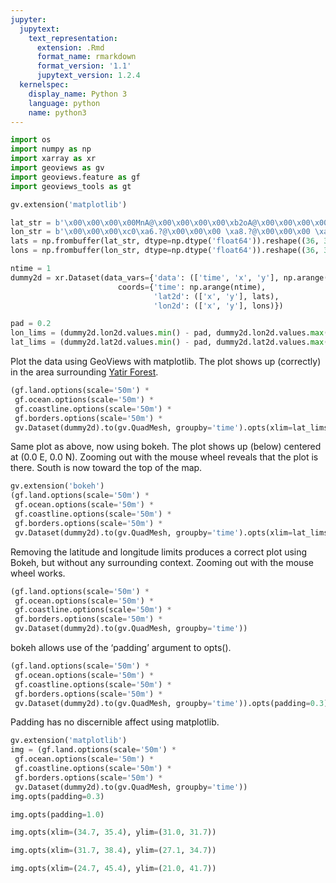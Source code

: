 ```yaml
---
jupyter:
  jupytext:
    text_representation:
      extension: .Rmd
      format_name: rmarkdown
      format_version: '1.1'
      jupytext_version: 1.2.4
  kernelspec:
    display_name: Python 3
    language: python
    name: python3
---
```


```python
import os
import numpy as np
import xarray as xr
import geoviews as gv
import geoviews.feature as gf
import geoviews_tools as gt

gv.extension('matplotlib')
```

```python
lat_str = b'\x00\x00\x00\x00MnA@\x00\x00\x00\x00\xb2oA@\x00\x00\x00\x00\x17qA@\x00\x00\x00\x00{rA@\x00\x00\x00\x00\xe0sA@\x00\x00\x00\x00EuA@\x00\x00\x00\x00\xa9vA@\x00\x00\x00\x00\x0exA@\x00\x00\x00\x00syA@\x00\x00\x00\x00\xd7zA@\x00\x00\x00\x00<|A@\x00\x00\x00\x00\xa1}A@\x00\x00\x00\x00\x05\x7fA@\x00\x00\x00\x00j\x80A@\x00\x00\x00\x00\xcf\x81A@\x00\x00\x00\x003\x83A@\x00\x00\x00\x00\x98\x84A@\x00\x00\x00\x00\xfd\x85A@\x00\x00\x00\x00a\x87A@\x00\x00\x00\x00\xc6\x88A@\x00\x00\x00\x00+\x8aA@\x00\x00\x00\x00\x8f\x8bA@\x00\x00\x00\x00\xf4\x8cA@\x00\x00\x00\x00Y\x8eA@\x00\x00\x00\x00\xbd\x8fA@\x00\x00\x00\x00"\x91A@\x00\x00\x00\x00\x87\x92A@\x00\x00\x00\x00\xeb\x93A@\x00\x00\x00\x00P\x95A@\x00\x00\x00\x00\xb5\x96A@\x00\x00\x00\x00\x19\x98A@\x00\x00\x00\x00~\x99A@\x00\x00\x00\x00\xe3\x9aA@\x00\x00\x00\x00G\x9cA@\x00\x00\x00\x00\xac\x9dA@\x00\x00\x00\x00\x11\x9fA@\x00\x00\x00\x00MnA@\x00\x00\x00\x00\xb2oA@\x00\x00\x00\x00\x16qA@\x00\x00\x00\x00{rA@\x00\x00\x00\x00\xe0sA@\x00\x00\x00\x00DuA@\x00\x00\x00\x00\xa9vA@\x00\x00\x00\x00\x0exA@\x00\x00\x00\x00ryA@\x00\x00\x00\x00\xd7zA@\x00\x00\x00\x00<|A@\x00\x00\x00\x00\xa0}A@\x00\x00\x00\x00\x05\x7fA@\x00\x00\x00\x00j\x80A@\x00\x00\x00\x00\xcf\x81A@\x00\x00\x00\x003\x83A@\x00\x00\x00\x00\x98\x84A@\x00\x00\x00\x00\xfd\x85A@\x00\x00\x00\x00a\x87A@\x00\x00\x00\x00\xc6\x88A@\x00\x00\x00\x00+\x8aA@\x00\x00\x00\x00\x8f\x8bA@\x00\x00\x00\x00\xf4\x8cA@\x00\x00\x00\x00Y\x8eA@\x00\x00\x00\x00\xbe\x8fA@\x00\x00\x00\x00"\x91A@\x00\x00\x00\x00\x87\x92A@\x00\x00\x00\x00\xec\x93A@\x00\x00\x00\x00P\x95A@\x00\x00\x00\x00\xb5\x96A@\x00\x00\x00\x00\x1a\x98A@\x00\x00\x00\x00~\x99A@\x00\x00\x00\x00\xe3\x9aA@\x00\x00\x00\x00H\x9cA@\x00\x00\x00\x00\xac\x9dA@\x00\x00\x00\x00\x11\x9fA@\x00\x00\x00\x00LnA@\x00\x00\x00\x00\xb1oA@\x00\x00\x00\x00\x16qA@\x00\x00\x00\x00zrA@\x00\x00\x00\x00\xdfsA@\x00\x00\x00\x00DuA@\x00\x00\x00\x00\xa9vA@\x00\x00\x00\x00\rxA@\x00\x00\x00\x00ryA@\x00\x00\x00\x00\xd7zA@\x00\x00\x00\x00<|A@\x00\x00\x00\x00\xa0}A@\x00\x00\x00\x00\x05\x7fA@\x00\x00\x00\x00j\x80A@\x00\x00\x00\x00\xce\x81A@\x00\x00\x00\x003\x83A@\x00\x00\x00\x00\x98\x84A@\x00\x00\x00\x00\xfd\x85A@\x00\x00\x00\x00a\x87A@\x00\x00\x00\x00\xc6\x88A@\x00\x00\x00\x00+\x8aA@\x00\x00\x00\x00\x90\x8bA@\x00\x00\x00\x00\xf4\x8cA@\x00\x00\x00\x00Y\x8eA@\x00\x00\x00\x00\xbe\x8fA@\x00\x00\x00\x00"\x91A@\x00\x00\x00\x00\x87\x92A@\x00\x00\x00\x00\xec\x93A@\x00\x00\x00\x00Q\x95A@\x00\x00\x00\x00\xb5\x96A@\x00\x00\x00\x00\x1a\x98A@\x00\x00\x00\x00\x7f\x99A@\x00\x00\x00\x00\xe4\x9aA@\x00\x00\x00\x00H\x9cA@\x00\x00\x00\x00\xad\x9dA@\x00\x00\x00\x00\x12\x9fA@\x00\x00\x00\x00LnA@\x00\x00\x00\x00\xb0oA@\x00\x00\x00\x00\x15qA@\x00\x00\x00\x00zrA@\x00\x00\x00\x00\xdfsA@\x00\x00\x00\x00DuA@\x00\x00\x00\x00\xa8vA@\x00\x00\x00\x00\rxA@\x00\x00\x00\x00ryA@\x00\x00\x00\x00\xd6zA@\x00\x00\x00\x00;|A@\x00\x00\x00\x00\xa0}A@\x00\x00\x00\x00\x05\x7fA@\x00\x00\x00\x00j\x80A@\x00\x00\x00\x00\xce\x81A@\x00\x00\x00\x003\x83A@\x00\x00\x00\x00\x98\x84A@\x00\x00\x00\x00\xfd\x85A@\x00\x00\x00\x00a\x87A@\x00\x00\x00\x00\xc6\x88A@\x00\x00\x00\x00+\x8aA@\x00\x00\x00\x00\x90\x8bA@\x00\x00\x00\x00\xf4\x8cA@\x00\x00\x00\x00Y\x8eA@\x00\x00\x00\x00\xbe\x8fA@\x00\x00\x00\x00#\x91A@\x00\x00\x00\x00\x88\x92A@\x00\x00\x00\x00\xec\x93A@\x00\x00\x00\x00Q\x95A@\x00\x00\x00\x00\xb6\x96A@\x00\x00\x00\x00\x1a\x98A@\x00\x00\x00\x00\x7f\x99A@\x00\x00\x00\x00\xe4\x9aA@\x00\x00\x00\x00I\x9cA@\x00\x00\x00\x00\xae\x9dA@\x00\x00\x00\x00\x12\x9fA@\x00\x00\x00\x00KnA@\x00\x00\x00\x00\xb0oA@\x00\x00\x00\x00\x15qA@\x00\x00\x00\x00yrA@\x00\x00\x00\x00\xdesA@\x00\x00\x00\x00CuA@\x00\x00\x00\x00\xa8vA@\x00\x00\x00\x00\rxA@\x00\x00\x00\x00qyA@\x00\x00\x00\x00\xd6zA@\x00\x00\x00\x00;|A@\x00\x00\x00\x00\xa0}A@\x00\x00\x00\x00\x05\x7fA@\x00\x00\x00\x00i\x80A@\x00\x00\x00\x00\xce\x81A@\x00\x00\x00\x003\x83A@\x00\x00\x00\x00\x98\x84A@\x00\x00\x00\x00\xfd\x85A@\x00\x00\x00\x00a\x87A@\x00\x00\x00\x00\xc6\x88A@\x00\x00\x00\x00+\x8aA@\x00\x00\x00\x00\x90\x8bA@\x00\x00\x00\x00\xf5\x8cA@\x00\x00\x00\x00Y\x8eA@\x00\x00\x00\x00\xbe\x8fA@\x00\x00\x00\x00#\x91A@\x00\x00\x00\x00\x88\x92A@\x00\x00\x00\x00\xed\x93A@\x00\x00\x00\x00Q\x95A@\x00\x00\x00\x00\xb6\x96A@\x00\x00\x00\x00\x1b\x98A@\x00\x00\x00\x00\x80\x99A@\x00\x00\x00\x00\xe5\x9aA@\x00\x00\x00\x00I\x9cA@\x00\x00\x00\x00\xae\x9dA@\x00\x00\x00\x00\x13\x9fA@\x00\x00\x00\x00JnA@\x00\x00\x00\x00\xafoA@\x00\x00\x00\x00\x14qA@\x00\x00\x00\x00yrA@\x00\x00\x00\x00\xdesA@\x00\x00\x00\x00CuA@\x00\x00\x00\x00\xa7vA@\x00\x00\x00\x00\x0cxA@\x00\x00\x00\x00qyA@\x00\x00\x00\x00\xd6zA@\x00\x00\x00\x00;|A@\x00\x00\x00\x00\xa0}A@\x00\x00\x00\x00\x04\x7fA@\x00\x00\x00\x00i\x80A@\x00\x00\x00\x00\xce\x81A@\x00\x00\x00\x003\x83A@\x00\x00\x00\x00\x98\x84A@\x00\x00\x00\x00\xfd\x85A@\x00\x00\x00\x00a\x87A@\x00\x00\x00\x00\xc6\x88A@\x00\x00\x00\x00+\x8aA@\x00\x00\x00\x00\x90\x8bA@\x00\x00\x00\x00\xf5\x8cA@\x00\x00\x00\x00Z\x8eA@\x00\x00\x00\x00\xbe\x8fA@\x00\x00\x00\x00#\x91A@\x00\x00\x00\x00\x88\x92A@\x00\x00\x00\x00\xed\x93A@\x00\x00\x00\x00R\x95A@\x00\x00\x00\x00\xb7\x96A@\x00\x00\x00\x00\x1b\x98A@\x00\x00\x00\x00\x80\x99A@\x00\x00\x00\x00\xe5\x9aA@\x00\x00\x00\x00J\x9cA@\x00\x00\x00\x00\xaf\x9dA@\x00\x00\x00\x00\x14\x9fA@\x00\x00\x00\x00JnA@\x00\x00\x00\x00\xafoA@\x00\x00\x00\x00\x14qA@\x00\x00\x00\x00xrA@\x00\x00\x00\x00\xddsA@\x00\x00\x00\x00BuA@\x00\x00\x00\x00\xa7vA@\x00\x00\x00\x00\x0cxA@\x00\x00\x00\x00qyA@\x00\x00\x00\x00\xd6zA@\x00\x00\x00\x00:|A@\x00\x00\x00\x00\x9f}A@\x00\x00\x00\x00\x04\x7fA@\x00\x00\x00\x00i\x80A@\x00\x00\x00\x00\xce\x81A@\x00\x00\x00\x003\x83A@\x00\x00\x00\x00\x98\x84A@\x00\x00\x00\x00\xfd\x85A@\x00\x00\x00\x00a\x87A@\x00\x00\x00\x00\xc6\x88A@\x00\x00\x00\x00+\x8aA@\x00\x00\x00\x00\x90\x8bA@\x00\x00\x00\x00\xf5\x8cA@\x00\x00\x00\x00Z\x8eA@\x00\x00\x00\x00\xbf\x8fA@\x00\x00\x00\x00$\x91A@\x00\x00\x00\x00\x88\x92A@\x00\x00\x00\x00\xed\x93A@\x00\x00\x00\x00R\x95A@\x00\x00\x00\x00\xb7\x96A@\x00\x00\x00\x00\x1c\x98A@\x00\x00\x00\x00\x81\x99A@\x00\x00\x00\x00\xe6\x9aA@\x00\x00\x00\x00J\x9cA@\x00\x00\x00\x00\xaf\x9dA@\x00\x00\x00\x00\x14\x9fA@\x00\x00\x00\x00InA@\x00\x00\x00\x00\xaeoA@\x00\x00\x00\x00\x13qA@\x00\x00\x00\x00xrA@\x00\x00\x00\x00\xddsA@\x00\x00\x00\x00BuA@\x00\x00\x00\x00\xa7vA@\x00\x00\x00\x00\x0cxA@\x00\x00\x00\x00pyA@\x00\x00\x00\x00\xd5zA@\x00\x00\x00\x00:|A@\x00\x00\x00\x00\x9f}A@\x00\x00\x00\x00\x04\x7fA@\x00\x00\x00\x00i\x80A@\x00\x00\x00\x00\xce\x81A@\x00\x00\x00\x003\x83A@\x00\x00\x00\x00\x98\x84A@\x00\x00\x00\x00\xfc\x85A@\x00\x00\x00\x00b\x87A@\x00\x00\x00\x00\xc6\x88A@\x00\x00\x00\x00+\x8aA@\x00\x00\x00\x00\x90\x8bA@\x00\x00\x00\x00\xf5\x8cA@\x00\x00\x00\x00Z\x8eA@\x00\x00\x00\x00\xbf\x8fA@\x00\x00\x00\x00$\x91A@\x00\x00\x00\x00\x89\x92A@\x00\x00\x00\x00\xee\x93A@\x00\x00\x00\x00R\x95A@\x00\x00\x00\x00\xb7\x96A@\x00\x00\x00\x00\x1c\x98A@\x00\x00\x00\x00\x81\x99A@\x00\x00\x00\x00\xe6\x9aA@\x00\x00\x00\x00K\x9cA@\x00\x00\x00\x00\xb0\x9dA@\x00\x00\x00\x00\x15\x9fA@\x00\x00\x00\x00InA@\x00\x00\x00\x00\xaeoA@\x00\x00\x00\x00\x12qA@\x00\x00\x00\x00wrA@\x00\x00\x00\x00\xdcsA@\x00\x00\x00\x00AuA@\x00\x00\x00\x00\xa6vA@\x00\x00\x00\x00\x0bxA@\x00\x00\x00\x00pyA@\x00\x00\x00\x00\xd5zA@\x00\x00\x00\x00:|A@\x00\x00\x00\x00\x9f}A@\x00\x00\x00\x00\x04\x7fA@\x00\x00\x00\x00i\x80A@\x00\x00\x00\x00\xce\x81A@\x00\x00\x00\x003\x83A@\x00\x00\x00\x00\x98\x84A@\x00\x00\x00\x00\xfc\x85A@\x00\x00\x00\x00b\x87A@\x00\x00\x00\x00\xc6\x88A@\x00\x00\x00\x00+\x8aA@\x00\x00\x00\x00\x90\x8bA@\x00\x00\x00\x00\xf5\x8cA@\x00\x00\x00\x00Z\x8eA@\x00\x00\x00\x00\xbf\x8fA@\x00\x00\x00\x00$\x91A@\x00\x00\x00\x00\x89\x92A@\x00\x00\x00\x00\xee\x93A@\x00\x00\x00\x00S\x95A@\x00\x00\x00\x00\xb8\x96A@\x00\x00\x00\x00\x1d\x98A@\x00\x00\x00\x00\x82\x99A@\x00\x00\x00\x00\xe7\x9aA@\x00\x00\x00\x00L\x9cA@\x00\x00\x00\x00\xb0\x9dA@\x00\x00\x00\x00\x15\x9fA@\x00\x00\x00\x00HnA@\x00\x00\x00\x00\xadoA@\x00\x00\x00\x00\x12qA@\x00\x00\x00\x00wrA@\x00\x00\x00\x00\xdcsA@\x00\x00\x00\x00AuA@\x00\x00\x00\x00\xa6vA@\x00\x00\x00\x00\x0bxA@\x00\x00\x00\x00pyA@\x00\x00\x00\x00\xd5zA@\x00\x00\x00\x00:|A@\x00\x00\x00\x00\x9f}A@\x00\x00\x00\x00\x04\x7fA@\x00\x00\x00\x00i\x80A@\x00\x00\x00\x00\xce\x81A@\x00\x00\x00\x003\x83A@\x00\x00\x00\x00\x98\x84A@\x00\x00\x00\x00\xfc\x85A@\x00\x00\x00\x00b\x87A@\x00\x00\x00\x00\xc6\x88A@\x00\x00\x00\x00+\x8aA@\x00\x00\x00\x00\x90\x8bA@\x00\x00\x00\x00\xf5\x8cA@\x00\x00\x00\x00Z\x8eA@\x00\x00\x00\x00\xbf\x8fA@\x00\x00\x00\x00$\x91A@\x00\x00\x00\x00\x89\x92A@\x00\x00\x00\x00\xee\x93A@\x00\x00\x00\x00S\x95A@\x00\x00\x00\x00\xb8\x96A@\x00\x00\x00\x00\x1d\x98A@\x00\x00\x00\x00\x82\x99A@\x00\x00\x00\x00\xe7\x9aA@\x00\x00\x00\x00L\x9cA@\x00\x00\x00\x00\xb1\x9dA@\x00\x00\x00\x00\x16\x9fA@\x00\x00\x00\x00GnA@\x00\x00\x00\x00\xacoA@\x00\x00\x00\x00\x11qA@\x00\x00\x00\x00vrA@\x00\x00\x00\x00\xdcsA@\x00\x00\x00\x00@uA@\x00\x00\x00\x00\xa6vA@\x00\x00\x00\x00\nxA@\x00\x00\x00\x00pyA@\x00\x00\x00\x00\xd4zA@\x00\x00\x00\x00:|A@\x00\x00\x00\x00\x9e}A@\x00\x00\x00\x00\x04\x7fA@\x00\x00\x00\x00h\x80A@\x00\x00\x00\x00\xce\x81A@\x00\x00\x00\x002\x83A@\x00\x00\x00\x00\x98\x84A@\x00\x00\x00\x00\xfc\x85A@\x00\x00\x00\x00b\x87A@\x00\x00\x00\x00\xc6\x88A@\x00\x00\x00\x00,\x8aA@\x00\x00\x00\x00\x90\x8bA@\x00\x00\x00\x00\xf6\x8cA@\x00\x00\x00\x00Z\x8eA@\x00\x00\x00\x00\xc0\x8fA@\x00\x00\x00\x00$\x91A@\x00\x00\x00\x00\x8a\x92A@\x00\x00\x00\x00\xee\x93A@\x00\x00\x00\x00T\x95A@\x00\x00\x00\x00\xb8\x96A@\x00\x00\x00\x00\x1e\x98A@\x00\x00\x00\x00\x82\x99A@\x00\x00\x00\x00\xe8\x9aA@\x00\x00\x00\x00M\x9cA@\x00\x00\x00\x00\xb2\x9dA@\x00\x00\x00\x00\x17\x9fA@\x00\x00\x00\x00GnA@\x00\x00\x00\x00\xacoA@\x00\x00\x00\x00\x11qA@\x00\x00\x00\x00vrA@\x00\x00\x00\x00\xdbsA@\x00\x00\x00\x00@uA@\x00\x00\x00\x00\xa5vA@\x00\x00\x00\x00\nxA@\x00\x00\x00\x00oyA@\x00\x00\x00\x00\xd4zA@\x00\x00\x00\x009|A@\x00\x00\x00\x00\x9e}A@\x00\x00\x00\x00\x03\x7fA@\x00\x00\x00\x00h\x80A@\x00\x00\x00\x00\xcd\x81A@\x00\x00\x00\x002\x83A@\x00\x00\x00\x00\x98\x84A@\x00\x00\x00\x00\xfc\x85A@\x00\x00\x00\x00b\x87A@\x00\x00\x00\x00\xc6\x88A@\x00\x00\x00\x00,\x8aA@\x00\x00\x00\x00\x91\x8bA@\x00\x00\x00\x00\xf6\x8cA@\x00\x00\x00\x00[\x8eA@\x00\x00\x00\x00\xc0\x8fA@\x00\x00\x00\x00%\x91A@\x00\x00\x00\x00\x8a\x92A@\x00\x00\x00\x00\xef\x93A@\x00\x00\x00\x00T\x95A@\x00\x00\x00\x00\xb9\x96A@\x00\x00\x00\x00\x1e\x98A@\x00\x00\x00\x00\x83\x99A@\x00\x00\x00\x00\xe8\x9aA@\x00\x00\x00\x00M\x9cA@\x00\x00\x00\x00\xb2\x9dA@\x00\x00\x00\x00\x17\x9fA@\x00\x00\x00\x00FnA@\x00\x00\x00\x00\xaboA@\x00\x00\x00\x00\x10qA@\x00\x00\x00\x00vrA@\x00\x00\x00\x00\xdasA@\x00\x00\x00\x00@uA@\x00\x00\x00\x00\xa5vA@\x00\x00\x00\x00\nxA@\x00\x00\x00\x00oyA@\x00\x00\x00\x00\xd4zA@\x00\x00\x00\x009|A@\x00\x00\x00\x00\x9e}A@\x00\x00\x00\x00\x03\x7fA@\x00\x00\x00\x00h\x80A@\x00\x00\x00\x00\xcd\x81A@\x00\x00\x00\x002\x83A@\x00\x00\x00\x00\x97\x84A@\x00\x00\x00\x00\xfc\x85A@\x00\x00\x00\x00b\x87A@\x00\x00\x00\x00\xc7\x88A@\x00\x00\x00\x00,\x8aA@\x00\x00\x00\x00\x91\x8bA@\x00\x00\x00\x00\xf6\x8cA@\x00\x00\x00\x00[\x8eA@\x00\x00\x00\x00\xc0\x8fA@\x00\x00\x00\x00%\x91A@\x00\x00\x00\x00\x8a\x92A@\x00\x00\x00\x00\xef\x93A@\x00\x00\x00\x00T\x95A@\x00\x00\x00\x00\xb9\x96A@\x00\x00\x00\x00\x1e\x98A@\x00\x00\x00\x00\x84\x99A@\x00\x00\x00\x00\xe8\x9aA@\x00\x00\x00\x00N\x9cA@\x00\x00\x00\x00\xb3\x9dA@\x00\x00\x00\x00\x18\x9fA@\x00\x00\x00\x00FnA@\x00\x00\x00\x00\xaboA@\x00\x00\x00\x00\x10qA@\x00\x00\x00\x00urA@\x00\x00\x00\x00\xdasA@\x00\x00\x00\x00?uA@\x00\x00\x00\x00\xa4vA@\x00\x00\x00\x00\txA@\x00\x00\x00\x00nyA@\x00\x00\x00\x00\xd4zA@\x00\x00\x00\x009|A@\x00\x00\x00\x00\x9e}A@\x00\x00\x00\x00\x03\x7fA@\x00\x00\x00\x00h\x80A@\x00\x00\x00\x00\xcd\x81A@\x00\x00\x00\x002\x83A@\x00\x00\x00\x00\x97\x84A@\x00\x00\x00\x00\xfc\x85A@\x00\x00\x00\x00b\x87A@\x00\x00\x00\x00\xc7\x88A@\x00\x00\x00\x00,\x8aA@\x00\x00\x00\x00\x91\x8bA@\x00\x00\x00\x00\xf6\x8cA@\x00\x00\x00\x00[\x8eA@\x00\x00\x00\x00\xc0\x8fA@\x00\x00\x00\x00%\x91A@\x00\x00\x00\x00\x8a\x92A@\x00\x00\x00\x00\xf0\x93A@\x00\x00\x00\x00U\x95A@\x00\x00\x00\x00\xba\x96A@\x00\x00\x00\x00\x1f\x98A@\x00\x00\x00\x00\x84\x99A@\x00\x00\x00\x00\xe9\x9aA@\x00\x00\x00\x00N\x9cA@\x00\x00\x00\x00\xb3\x9dA@\x00\x00\x00\x00\x18\x9fA@\x00\x00\x00\x00EnA@\x00\x00\x00\x00\xaaoA@\x00\x00\x00\x00\x0fqA@\x00\x00\x00\x00trA@\x00\x00\x00\x00\xdasA@\x00\x00\x00\x00?uA@\x00\x00\x00\x00\xa4vA@\x00\x00\x00\x00\txA@\x00\x00\x00\x00nyA@\x00\x00\x00\x00\xd3zA@\x00\x00\x00\x008|A@\x00\x00\x00\x00\x9e}A@\x00\x00\x00\x00\x03\x7fA@\x00\x00\x00\x00h\x80A@\x00\x00\x00\x00\xcd\x81A@\x00\x00\x00\x002\x83A@\x00\x00\x00\x00\x97\x84A@\x00\x00\x00\x00\xfc\x85A@\x00\x00\x00\x00b\x87A@\x00\x00\x00\x00\xc7\x88A@\x00\x00\x00\x00,\x8aA@\x00\x00\x00\x00\x91\x8bA@\x00\x00\x00\x00\xf6\x8cA@\x00\x00\x00\x00[\x8eA@\x00\x00\x00\x00\xc0\x8fA@\x00\x00\x00\x00&\x91A@\x00\x00\x00\x00\x8b\x92A@\x00\x00\x00\x00\xf0\x93A@\x00\x00\x00\x00U\x95A@\x00\x00\x00\x00\xba\x96A@\x00\x00\x00\x00\x1f\x98A@\x00\x00\x00\x00\x84\x99A@\x00\x00\x00\x00\xea\x9aA@\x00\x00\x00\x00O\x9cA@\x00\x00\x00\x00\xb4\x9dA@\x00\x00\x00\x00\x19\x9fA@\x00\x00\x00\x00DnA@\x00\x00\x00\x00\xaaoA@\x00\x00\x00\x00\x0fqA@\x00\x00\x00\x00trA@\x00\x00\x00\x00\xd9sA@\x00\x00\x00\x00>uA@\x00\x00\x00\x00\xa4vA@\x00\x00\x00\x00\txA@\x00\x00\x00\x00nyA@\x00\x00\x00\x00\xd3zA@\x00\x00\x00\x008|A@\x00\x00\x00\x00\x9d}A@\x00\x00\x00\x00\x02\x7fA@\x00\x00\x00\x00h\x80A@\x00\x00\x00\x00\xcd\x81A@\x00\x00\x00\x002\x83A@\x00\x00\x00\x00\x97\x84A@\x00\x00\x00\x00\xfc\x85A@\x00\x00\x00\x00b\x87A@\x00\x00\x00\x00\xc7\x88A@\x00\x00\x00\x00,\x8aA@\x00\x00\x00\x00\x91\x8bA@\x00\x00\x00\x00\xf6\x8cA@\x00\x00\x00\x00\\\x8eA@\x00\x00\x00\x00\xc1\x8fA@\x00\x00\x00\x00&\x91A@\x00\x00\x00\x00\x8b\x92A@\x00\x00\x00\x00\xf0\x93A@\x00\x00\x00\x00U\x95A@\x00\x00\x00\x00\xba\x96A@\x00\x00\x00\x00 \x98A@\x00\x00\x00\x00\x85\x99A@\x00\x00\x00\x00\xea\x9aA@\x00\x00\x00\x00O\x9cA@\x00\x00\x00\x00\xb4\x9dA@\x00\x00\x00\x00\x1a\x9fA@\x00\x00\x00\x00DnA@\x00\x00\x00\x00\xa9oA@\x00\x00\x00\x00\x0eqA@\x00\x00\x00\x00trA@\x00\x00\x00\x00\xd9sA@\x00\x00\x00\x00>uA@\x00\x00\x00\x00\xa3vA@\x00\x00\x00\x00\x08xA@\x00\x00\x00\x00nyA@\x00\x00\x00\x00\xd3zA@\x00\x00\x00\x008|A@\x00\x00\x00\x00\x9d}A@\x00\x00\x00\x00\x02\x7fA@\x00\x00\x00\x00h\x80A@\x00\x00\x00\x00\xcd\x81A@\x00\x00\x00\x002\x83A@\x00\x00\x00\x00\x97\x84A@\x00\x00\x00\x00\xfc\x85A@\x00\x00\x00\x00b\x87A@\x00\x00\x00\x00\xc7\x88A@\x00\x00\x00\x00,\x8aA@\x00\x00\x00\x00\x91\x8bA@\x00\x00\x00\x00\xf6\x8cA@\x00\x00\x00\x00\\\x8eA@\x00\x00\x00\x00\xc1\x8fA@\x00\x00\x00\x00&\x91A@\x00\x00\x00\x00\x8b\x92A@\x00\x00\x00\x00\xf0\x93A@\x00\x00\x00\x00V\x95A@\x00\x00\x00\x00\xbb\x96A@\x00\x00\x00\x00 \x98A@\x00\x00\x00\x00\x85\x99A@\x00\x00\x00\x00\xea\x9aA@\x00\x00\x00\x00P\x9cA@\x00\x00\x00\x00\xb5\x9dA@\x00\x00\x00\x00\x1a\x9fA@\x00\x00\x00\x00CnA@\x00\x00\x00\x00\xa8oA@\x00\x00\x00\x00\x0eqA@\x00\x00\x00\x00srA@\x00\x00\x00\x00\xd8sA@\x00\x00\x00\x00=uA@\x00\x00\x00\x00\xa3vA@\x00\x00\x00\x00\x08xA@\x00\x00\x00\x00myA@\x00\x00\x00\x00\xd2zA@\x00\x00\x00\x008|A@\x00\x00\x00\x00\x9d}A@\x00\x00\x00\x00\x02\x7fA@\x00\x00\x00\x00g\x80A@\x00\x00\x00\x00\xcd\x81A@\x00\x00\x00\x002\x83A@\x00\x00\x00\x00\x97\x84A@\x00\x00\x00\x00\xfc\x85A@\x00\x00\x00\x00b\x87A@\x00\x00\x00\x00\xc7\x88A@\x00\x00\x00\x00,\x8aA@\x00\x00\x00\x00\x91\x8bA@\x00\x00\x00\x00\xf7\x8cA@\x00\x00\x00\x00\\\x8eA@\x00\x00\x00\x00\xc1\x8fA@\x00\x00\x00\x00&\x91A@\x00\x00\x00\x00\x8c\x92A@\x00\x00\x00\x00\xf1\x93A@\x00\x00\x00\x00V\x95A@\x00\x00\x00\x00\xbb\x96A@\x00\x00\x00\x00!\x98A@\x00\x00\x00\x00\x86\x99A@\x00\x00\x00\x00\xeb\x9aA@\x00\x00\x00\x00P\x9cA@\x00\x00\x00\x00\xb6\x9dA@\x00\x00\x00\x00\x1b\x9fA@\x00\x00\x00\x00CnA@\x00\x00\x00\x00\xa8oA@\x00\x00\x00\x00\rqA@\x00\x00\x00\x00rrA@\x00\x00\x00\x00\xd8sA@\x00\x00\x00\x00=uA@\x00\x00\x00\x00\xa2vA@\x00\x00\x00\x00\x08xA@\x00\x00\x00\x00myA@\x00\x00\x00\x00\xd2zA@\x00\x00\x00\x007|A@\x00\x00\x00\x00\x9d}A@\x00\x00\x00\x00\x02\x7fA@\x00\x00\x00\x00g\x80A@\x00\x00\x00\x00\xcc\x81A@\x00\x00\x00\x002\x83A@\x00\x00\x00\x00\x97\x84A@\x00\x00\x00\x00\xfc\x85A@\x00\x00\x00\x00b\x87A@\x00\x00\x00\x00\xc7\x88A@\x00\x00\x00\x00,\x8aA@\x00\x00\x00\x00\x92\x8bA@\x00\x00\x00\x00\xf7\x8cA@\x00\x00\x00\x00\\\x8eA@\x00\x00\x00\x00\xc1\x8fA@\x00\x00\x00\x00\'\x91A@\x00\x00\x00\x00\x8c\x92A@\x00\x00\x00\x00\xf1\x93A@\x00\x00\x00\x00V\x95A@\x00\x00\x00\x00\xbc\x96A@\x00\x00\x00\x00!\x98A@\x00\x00\x00\x00\x86\x99A@\x00\x00\x00\x00\xec\x9aA@\x00\x00\x00\x00Q\x9cA@\x00\x00\x00\x00\xb6\x9dA@\x00\x00\x00\x00\x1b\x9fA@\x00\x00\x00\x00BnA@\x00\x00\x00\x00\xa7oA@\x00\x00\x00\x00\rqA@\x00\x00\x00\x00rrA@\x00\x00\x00\x00\xd7sA@\x00\x00\x00\x00=uA@\x00\x00\x00\x00\xa2vA@\x00\x00\x00\x00\x07xA@\x00\x00\x00\x00lyA@\x00\x00\x00\x00\xd2zA@\x00\x00\x00\x007|A@\x00\x00\x00\x00\x9c}A@\x00\x00\x00\x00\x02\x7fA@\x00\x00\x00\x00g\x80A@\x00\x00\x00\x00\xcc\x81A@\x00\x00\x00\x002\x83A@\x00\x00\x00\x00\x97\x84A@\x00\x00\x00\x00\xfc\x85A@\x00\x00\x00\x00b\x87A@\x00\x00\x00\x00\xc7\x88A@\x00\x00\x00\x00,\x8aA@\x00\x00\x00\x00\x92\x8bA@\x00\x00\x00\x00\xf7\x8cA@\x00\x00\x00\x00\\\x8eA@\x00\x00\x00\x00\xc2\x8fA@\x00\x00\x00\x00\'\x91A@\x00\x00\x00\x00\x8c\x92A@\x00\x00\x00\x00\xf2\x93A@\x00\x00\x00\x00W\x95A@\x00\x00\x00\x00\xbc\x96A@\x00\x00\x00\x00!\x98A@\x00\x00\x00\x00\x87\x99A@\x00\x00\x00\x00\xec\x9aA@\x00\x00\x00\x00Q\x9cA@\x00\x00\x00\x00\xb7\x9dA@\x00\x00\x00\x00\x1c\x9fA@\x00\x00\x00\x00AnA@\x00\x00\x00\x00\xa7oA@\x00\x00\x00\x00\x0cqA@\x00\x00\x00\x00rrA@\x00\x00\x00\x00\xd7sA@\x00\x00\x00\x00<uA@\x00\x00\x00\x00\xa2vA@\x00\x00\x00\x00\x07xA@\x00\x00\x00\x00lyA@\x00\x00\x00\x00\xd2zA@\x00\x00\x00\x007|A@\x00\x00\x00\x00\x9c}A@\x00\x00\x00\x00\x02\x7fA@\x00\x00\x00\x00g\x80A@\x00\x00\x00\x00\xcc\x81A@\x00\x00\x00\x002\x83A@\x00\x00\x00\x00\x97\x84A@\x00\x00\x00\x00\xfc\x85A@\x00\x00\x00\x00b\x87A@\x00\x00\x00\x00\xc7\x88A@\x00\x00\x00\x00,\x8aA@\x00\x00\x00\x00\x92\x8bA@\x00\x00\x00\x00\xf7\x8cA@\x00\x00\x00\x00\\\x8eA@\x00\x00\x00\x00\xc2\x8fA@\x00\x00\x00\x00\'\x91A@\x00\x00\x00\x00\x8c\x92A@\x00\x00\x00\x00\xf2\x93A@\x00\x00\x00\x00W\x95A@\x00\x00\x00\x00\xbc\x96A@\x00\x00\x00\x00"\x98A@\x00\x00\x00\x00\x87\x99A@\x00\x00\x00\x00\xec\x9aA@\x00\x00\x00\x00R\x9cA@\x00\x00\x00\x00\xb7\x9dA@\x00\x00\x00\x00\x1d\x9fA@\x00\x00\x00\x00AnA@\x00\x00\x00\x00\xa6oA@\x00\x00\x00\x00\x0cqA@\x00\x00\x00\x00qrA@\x00\x00\x00\x00\xd6sA@\x00\x00\x00\x00<uA@\x00\x00\x00\x00\xa1vA@\x00\x00\x00\x00\x06xA@\x00\x00\x00\x00lyA@\x00\x00\x00\x00\xd1zA@\x00\x00\x00\x007|A@\x00\x00\x00\x00\x9c}A@\x00\x00\x00\x00\x01\x7fA@\x00\x00\x00\x00g\x80A@\x00\x00\x00\x00\xcc\x81A@\x00\x00\x00\x002\x83A@\x00\x00\x00\x00\x97\x84A@\x00\x00\x00\x00\xfc\x85A@\x00\x00\x00\x00b\x87A@\x00\x00\x00\x00\xc7\x88A@\x00\x00\x00\x00,\x8aA@\x00\x00\x00\x00\x92\x8bA@\x00\x00\x00\x00\xf7\x8cA@\x00\x00\x00\x00]\x8eA@\x00\x00\x00\x00\xc2\x8fA@\x00\x00\x00\x00\'\x91A@\x00\x00\x00\x00\x8d\x92A@\x00\x00\x00\x00\xf2\x93A@\x00\x00\x00\x00X\x95A@\x00\x00\x00\x00\xbd\x96A@\x00\x00\x00\x00"\x98A@\x00\x00\x00\x00\x88\x99A@\x00\x00\x00\x00\xed\x9aA@\x00\x00\x00\x00R\x9cA@\x00\x00\x00\x00\xb8\x9dA@\x00\x00\x00\x00\x1d\x9fA@\x00\x00\x00\x00@nA@\x00\x00\x00\x00\xa6oA@\x00\x00\x00\x00\x0bqA@\x00\x00\x00\x00prA@\x00\x00\x00\x00\xd6sA@\x00\x00\x00\x00;uA@\x00\x00\x00\x00\xa1vA@\x00\x00\x00\x00\x06xA@\x00\x00\x00\x00lyA@\x00\x00\x00\x00\xd1zA@\x00\x00\x00\x006|A@\x00\x00\x00\x00\x9c}A@\x00\x00\x00\x00\x01\x7fA@\x00\x00\x00\x00g\x80A@\x00\x00\x00\x00\xcc\x81A@\x00\x00\x00\x002\x83A@\x00\x00\x00\x00\x97\x84A@\x00\x00\x00\x00\xfc\x85A@\x00\x00\x00\x00b\x87A@\x00\x00\x00\x00\xc7\x88A@\x00\x00\x00\x00,\x8aA@\x00\x00\x00\x00\x92\x8bA@\x00\x00\x00\x00\xf7\x8cA@\x00\x00\x00\x00]\x8eA@\x00\x00\x00\x00\xc2\x8fA@\x00\x00\x00\x00(\x91A@\x00\x00\x00\x00\x8d\x92A@\x00\x00\x00\x00\xf2\x93A@\x00\x00\x00\x00X\x95A@\x00\x00\x00\x00\xbd\x96A@\x00\x00\x00\x00#\x98A@\x00\x00\x00\x00\x88\x99A@\x00\x00\x00\x00\xee\x9aA@\x00\x00\x00\x00S\x9cA@\x00\x00\x00\x00\xb8\x9dA@\x00\x00\x00\x00\x1e\x9fA@\x00\x00\x00\x00@nA@\x00\x00\x00\x00\xa5oA@\x00\x00\x00\x00\nqA@\x00\x00\x00\x00prA@\x00\x00\x00\x00\xd5sA@\x00\x00\x00\x00;uA@\x00\x00\x00\x00\xa0vA@\x00\x00\x00\x00\x06xA@\x00\x00\x00\x00kyA@\x00\x00\x00\x00\xd1zA@\x00\x00\x00\x006|A@\x00\x00\x00\x00\x9c}A@\x00\x00\x00\x00\x01\x7fA@\x00\x00\x00\x00f\x80A@\x00\x00\x00\x00\xcc\x81A@\x00\x00\x00\x001\x83A@\x00\x00\x00\x00\x97\x84A@\x00\x00\x00\x00\xfc\x85A@\x00\x00\x00\x00b\x87A@\x00\x00\x00\x00\xc7\x88A@\x00\x00\x00\x00-\x8aA@\x00\x00\x00\x00\x92\x8bA@\x00\x00\x00\x00\xf8\x8cA@\x00\x00\x00\x00]\x8eA@\x00\x00\x00\x00\xc2\x8fA@\x00\x00\x00\x00(\x91A@\x00\x00\x00\x00\x8d\x92A@\x00\x00\x00\x00\xf3\x93A@\x00\x00\x00\x00X\x95A@\x00\x00\x00\x00\xbe\x96A@\x00\x00\x00\x00#\x98A@\x00\x00\x00\x00\x89\x99A@\x00\x00\x00\x00\xee\x9aA@\x00\x00\x00\x00T\x9cA@\x00\x00\x00\x00\xb9\x9dA@\x00\x00\x00\x00\x1e\x9fA@\x00\x00\x00\x00?nA@\x00\x00\x00\x00\xa4oA@\x00\x00\x00\x00\nqA@\x00\x00\x00\x00prA@\x00\x00\x00\x00\xd5sA@\x00\x00\x00\x00:uA@\x00\x00\x00\x00\xa0vA@\x00\x00\x00\x00\x05xA@\x00\x00\x00\x00kyA@\x00\x00\x00\x00\xd0zA@\x00\x00\x00\x006|A@\x00\x00\x00\x00\x9b}A@\x00\x00\x00\x00\x01\x7fA@\x00\x00\x00\x00f\x80A@\x00\x00\x00\x00\xcc\x81A@\x00\x00\x00\x001\x83A@\x00\x00\x00\x00\x97\x84A@\x00\x00\x00\x00\xfc\x85A@\x00\x00\x00\x00b\x87A@\x00\x00\x00\x00\xc7\x88A@\x00\x00\x00\x00-\x8aA@\x00\x00\x00\x00\x92\x8bA@\x00\x00\x00\x00\xf8\x8cA@\x00\x00\x00\x00]\x8eA@\x00\x00\x00\x00\xc3\x8fA@\x00\x00\x00\x00(\x91A@\x00\x00\x00\x00\x8e\x92A@\x00\x00\x00\x00\xf3\x93A@\x00\x00\x00\x00Y\x95A@\x00\x00\x00\x00\xbe\x96A@\x00\x00\x00\x00$\x98A@\x00\x00\x00\x00\x89\x99A@\x00\x00\x00\x00\xee\x9aA@\x00\x00\x00\x00T\x9cA@\x00\x00\x00\x00\xba\x9dA@\x00\x00\x00\x00\x1f\x9fA@\x00\x00\x00\x00>nA@\x00\x00\x00\x00\xa4oA@\x00\x00\x00\x00\tqA@\x00\x00\x00\x00orA@\x00\x00\x00\x00\xd4sA@\x00\x00\x00\x00:uA@\x00\x00\x00\x00\xa0vA@\x00\x00\x00\x00\x05xA@\x00\x00\x00\x00jyA@\x00\x00\x00\x00\xd0zA@\x00\x00\x00\x006|A@\x00\x00\x00\x00\x9b}A@\x00\x00\x00\x00\x01\x7fA@\x00\x00\x00\x00f\x80A@\x00\x00\x00\x00\xcc\x81A@\x00\x00\x00\x001\x83A@\x00\x00\x00\x00\x97\x84A@\x00\x00\x00\x00\xfc\x85A@\x00\x00\x00\x00b\x87A@\x00\x00\x00\x00\xc7\x88A@\x00\x00\x00\x00-\x8aA@\x00\x00\x00\x00\x92\x8bA@\x00\x00\x00\x00\xf8\x8cA@\x00\x00\x00\x00]\x8eA@\x00\x00\x00\x00\xc3\x8fA@\x00\x00\x00\x00(\x91A@\x00\x00\x00\x00\x8e\x92A@\x00\x00\x00\x00\xf4\x93A@\x00\x00\x00\x00Y\x95A@\x00\x00\x00\x00\xbe\x96A@\x00\x00\x00\x00$\x98A@\x00\x00\x00\x00\x8a\x99A@\x00\x00\x00\x00\xef\x9aA@\x00\x00\x00\x00U\x9cA@\x00\x00\x00\x00\xba\x9dA@\x00\x00\x00\x00 \x9fA@\x00\x00\x00\x00>nA@\x00\x00\x00\x00\xa3oA@\x00\x00\x00\x00\tqA@\x00\x00\x00\x00nrA@\x00\x00\x00\x00\xd4sA@\x00\x00\x00\x00:uA@\x00\x00\x00\x00\x9fvA@\x00\x00\x00\x00\x05xA@\x00\x00\x00\x00jyA@\x00\x00\x00\x00\xd0zA@\x00\x00\x00\x005|A@\x00\x00\x00\x00\x9b}A@\x00\x00\x00\x00\x00\x7fA@\x00\x00\x00\x00f\x80A@\x00\x00\x00\x00\xcc\x81A@\x00\x00\x00\x001\x83A@\x00\x00\x00\x00\x97\x84A@\x00\x00\x00\x00\xfc\x85A@\x00\x00\x00\x00b\x87A@\x00\x00\x00\x00\xc7\x88A@\x00\x00\x00\x00-\x8aA@\x00\x00\x00\x00\x92\x8bA@\x00\x00\x00\x00\xf8\x8cA@\x00\x00\x00\x00^\x8eA@\x00\x00\x00\x00\xc3\x8fA@\x00\x00\x00\x00)\x91A@\x00\x00\x00\x00\x8e\x92A@\x00\x00\x00\x00\xf4\x93A@\x00\x00\x00\x00Y\x95A@\x00\x00\x00\x00\xbf\x96A@\x00\x00\x00\x00$\x98A@\x00\x00\x00\x00\x8a\x99A@\x00\x00\x00\x00\xf0\x9aA@\x00\x00\x00\x00U\x9cA@\x00\x00\x00\x00\xbb\x9dA@\x00\x00\x00\x00 \x9fA@\x00\x00\x00\x00=nA@\x00\x00\x00\x00\xa3oA@\x00\x00\x00\x00\x08qA@\x00\x00\x00\x00nrA@\x00\x00\x00\x00\xd4sA@\x00\x00\x00\x009uA@\x00\x00\x00\x00\x9fvA@\x00\x00\x00\x00\x04xA@\x00\x00\x00\x00jyA@\x00\x00\x00\x00\xd0zA@\x00\x00\x00\x005|A@\x00\x00\x00\x00\x9b}A@\x00\x00\x00\x00\x00\x7fA@\x00\x00\x00\x00f\x80A@\x00\x00\x00\x00\xcb\x81A@\x00\x00\x00\x001\x83A@\x00\x00\x00\x00\x97\x84A@\x00\x00\x00\x00\xfc\x85A@\x00\x00\x00\x00b\x87A@\x00\x00\x00\x00\xc7\x88A@\x00\x00\x00\x00-\x8aA@\x00\x00\x00\x00\x93\x8bA@\x00\x00\x00\x00\xf8\x8cA@\x00\x00\x00\x00^\x8eA@\x00\x00\x00\x00\xc3\x8fA@\x00\x00\x00\x00)\x91A@\x00\x00\x00\x00\x8e\x92A@\x00\x00\x00\x00\xf4\x93A@\x00\x00\x00\x00Z\x95A@\x00\x00\x00\x00\xbf\x96A@\x00\x00\x00\x00%\x98A@\x00\x00\x00\x00\x8a\x99A@\x00\x00\x00\x00\xf0\x9aA@\x00\x00\x00\x00V\x9cA@\x00\x00\x00\x00\xbb\x9dA@\x00\x00\x00\x00!\x9fA@\x00\x00\x00\x00=nA@\x00\x00\x00\x00\xa2oA@\x00\x00\x00\x00\x08qA@\x00\x00\x00\x00nrA@\x00\x00\x00\x00\xd3sA@\x00\x00\x00\x009uA@\x00\x00\x00\x00\x9evA@\x00\x00\x00\x00\x04xA@\x00\x00\x00\x00jyA@\x00\x00\x00\x00\xcfzA@\x00\x00\x00\x005|A@\x00\x00\x00\x00\x9a}A@\x00\x00\x00\x00\x00\x7fA@\x00\x00\x00\x00f\x80A@\x00\x00\x00\x00\xcb\x81A@\x00\x00\x00\x001\x83A@\x00\x00\x00\x00\x97\x84A@\x00\x00\x00\x00\xfc\x85A@\x00\x00\x00\x00b\x87A@\x00\x00\x00\x00\xc7\x88A@\x00\x00\x00\x00-\x8aA@\x00\x00\x00\x00\x93\x8bA@\x00\x00\x00\x00\xf8\x8cA@\x00\x00\x00\x00^\x8eA@\x00\x00\x00\x00\xc4\x8fA@\x00\x00\x00\x00)\x91A@\x00\x00\x00\x00\x8f\x92A@\x00\x00\x00\x00\xf4\x93A@\x00\x00\x00\x00Z\x95A@\x00\x00\x00\x00\xc0\x96A@\x00\x00\x00\x00%\x98A@\x00\x00\x00\x00\x8b\x99A@\x00\x00\x00\x00\xf0\x9aA@\x00\x00\x00\x00V\x9cA@\x00\x00\x00\x00\xbc\x9dA@\x00\x00\x00\x00!\x9fA@\x00\x00\x00\x00<nA@\x00\x00\x00\x00\xa2oA@\x00\x00\x00\x00\x07qA@\x00\x00\x00\x00mrA@\x00\x00\x00\x00\xd3sA@\x00\x00\x00\x008uA@\x00\x00\x00\x00\x9evA@\x00\x00\x00\x00\x04xA@\x00\x00\x00\x00iyA@\x00\x00\x00\x00\xcfzA@\x00\x00\x00\x004|A@\x00\x00\x00\x00\x9a}A@\x00\x00\x00\x00\x00\x7fA@\x00\x00\x00\x00f\x80A@\x00\x00\x00\x00\xcb\x81A@\x00\x00\x00\x001\x83A@\x00\x00\x00\x00\x96\x84A@\x00\x00\x00\x00\xfc\x85A@\x00\x00\x00\x00b\x87A@\x00\x00\x00\x00\xc8\x88A@\x00\x00\x00\x00-\x8aA@\x00\x00\x00\x00\x93\x8bA@\x00\x00\x00\x00\xf8\x8cA@\x00\x00\x00\x00^\x8eA@\x00\x00\x00\x00\xc4\x8fA@\x00\x00\x00\x00*\x91A@\x00\x00\x00\x00\x8f\x92A@\x00\x00\x00\x00\xf5\x93A@\x00\x00\x00\x00Z\x95A@\x00\x00\x00\x00\xc0\x96A@\x00\x00\x00\x00&\x98A@\x00\x00\x00\x00\x8b\x99A@\x00\x00\x00\x00\xf1\x9aA@\x00\x00\x00\x00W\x9cA@\x00\x00\x00\x00\xbc\x9dA@\x00\x00\x00\x00"\x9fA@\x00\x00\x00\x00;nA@\x00\x00\x00\x00\xa1oA@\x00\x00\x00\x00\x07qA@\x00\x00\x00\x00lrA@\x00\x00\x00\x00\xd2sA@\x00\x00\x00\x008uA@\x00\x00\x00\x00\x9evA@\x00\x00\x00\x00\x03xA@\x00\x00\x00\x00iyA@\x00\x00\x00\x00\xcfzA@\x00\x00\x00\x004|A@\x00\x00\x00\x00\x9a}A@\x00\x00\x00\x00\x00\x7fA@\x00\x00\x00\x00e\x80A@\x00\x00\x00\x00\xcb\x81A@\x00\x00\x00\x001\x83A@\x00\x00\x00\x00\x96\x84A@\x00\x00\x00\x00\xfc\x85A@\x00\x00\x00\x00b\x87A@\x00\x00\x00\x00\xc8\x88A@\x00\x00\x00\x00-\x8aA@\x00\x00\x00\x00\x93\x8bA@\x00\x00\x00\x00\xf9\x8cA@\x00\x00\x00\x00^\x8eA@\x00\x00\x00\x00\xc4\x8fA@\x00\x00\x00\x00*\x91A@\x00\x00\x00\x00\x8f\x92A@\x00\x00\x00\x00\xf5\x93A@\x00\x00\x00\x00[\x95A@\x00\x00\x00\x00\xc0\x96A@\x00\x00\x00\x00&\x98A@\x00\x00\x00\x00\x8c\x99A@\x00\x00\x00\x00\xf2\x9aA@\x00\x00\x00\x00W\x9cA@\x00\x00\x00\x00\xbd\x9dA@\x00\x00\x00\x00#\x9fA@\x00\x00\x00\x00;nA@\x00\x00\x00\x00\xa0oA@\x00\x00\x00\x00\x06qA@\x00\x00\x00\x00lrA@\x00\x00\x00\x00\xd2sA@\x00\x00\x00\x007uA@\x00\x00\x00\x00\x9dvA@\x00\x00\x00\x00\x03xA@\x00\x00\x00\x00iyA@\x00\x00\x00\x00\xcezA@\x00\x00\x00\x004|A@\x00\x00\x00\x00\x9a}A@\x00\x00\x00\x00\x00\x7fA@\x00\x00\x00\x00e\x80A@\x00\x00\x00\x00\xcb\x81A@\x00\x00\x00\x001\x83A@\x00\x00\x00\x00\x96\x84A@\x00\x00\x00\x00\xfc\x85A@\x00\x00\x00\x00b\x87A@\x00\x00\x00\x00\xc8\x88A@\x00\x00\x00\x00-\x8aA@\x00\x00\x00\x00\x93\x8bA@\x00\x00\x00\x00\xf9\x8cA@\x00\x00\x00\x00^\x8eA@\x00\x00\x00\x00\xc4\x8fA@\x00\x00\x00\x00*\x91A@\x00\x00\x00\x00\x90\x92A@\x00\x00\x00\x00\xf5\x93A@\x00\x00\x00\x00[\x95A@\x00\x00\x00\x00\xc1\x96A@\x00\x00\x00\x00\'\x98A@\x00\x00\x00\x00\x8c\x99A@\x00\x00\x00\x00\xf2\x9aA@\x00\x00\x00\x00X\x9cA@\x00\x00\x00\x00\xbe\x9dA@\x00\x00\x00\x00#\x9fA@\x00\x00\x00\x00:nA@\x00\x00\x00\x00\xa0oA@\x00\x00\x00\x00\x06qA@\x00\x00\x00\x00lrA@\x00\x00\x00\x00\xd1sA@\x00\x00\x00\x007uA@\x00\x00\x00\x00\x9dvA@\x00\x00\x00\x00\x02xA@\x00\x00\x00\x00hyA@\x00\x00\x00\x00\xcezA@\x00\x00\x00\x004|A@\x00\x00\x00\x00\x9a}A@\x00\x00\x00\x00\xff~A@\x00\x00\x00\x00e\x80A@\x00\x00\x00\x00\xcb\x81A@\x00\x00\x00\x001\x83A@\x00\x00\x00\x00\x96\x84A@\x00\x00\x00\x00\xfc\x85A@\x00\x00\x00\x00b\x87A@\x00\x00\x00\x00\xc8\x88A@\x00\x00\x00\x00-\x8aA@\x00\x00\x00\x00\x93\x8bA@\x00\x00\x00\x00\xf9\x8cA@\x00\x00\x00\x00_\x8eA@\x00\x00\x00\x00\xc4\x8fA@\x00\x00\x00\x00*\x91A@\x00\x00\x00\x00\x90\x92A@\x00\x00\x00\x00\xf6\x93A@\x00\x00\x00\x00\\\x95A@\x00\x00\x00\x00\xc1\x96A@\x00\x00\x00\x00\'\x98A@\x00\x00\x00\x00\x8d\x99A@\x00\x00\x00\x00\xf2\x9aA@\x00\x00\x00\x00X\x9cA@\x00\x00\x00\x00\xbe\x9dA@\x00\x00\x00\x00$\x9fA@\x00\x00\x00\x00:nA@\x00\x00\x00\x00\x9foA@\x00\x00\x00\x00\x05qA@\x00\x00\x00\x00krA@\x00\x00\x00\x00\xd1sA@\x00\x00\x00\x006uA@\x00\x00\x00\x00\x9cvA@\x00\x00\x00\x00\x02xA@\x00\x00\x00\x00hyA@\x00\x00\x00\x00\xcezA@\x00\x00\x00\x004|A@\x00\x00\x00\x00\x99}A@\x00\x00\x00\x00\xff~A@\x00\x00\x00\x00e\x80A@\x00\x00\x00\x00\xcb\x81A@\x00\x00\x00\x000\x83A@\x00\x00\x00\x00\x96\x84A@\x00\x00\x00\x00\xfc\x85A@\x00\x00\x00\x00b\x87A@\x00\x00\x00\x00\xc8\x88A@\x00\x00\x00\x00.\x8aA@\x00\x00\x00\x00\x93\x8bA@\x00\x00\x00\x00\xf9\x8cA@\x00\x00\x00\x00_\x8eA@\x00\x00\x00\x00\xc5\x8fA@\x00\x00\x00\x00*\x91A@\x00\x00\x00\x00\x90\x92A@\x00\x00\x00\x00\xf6\x93A@\x00\x00\x00\x00\\\x95A@\x00\x00\x00\x00\xc2\x96A@\x00\x00\x00\x00(\x98A@\x00\x00\x00\x00\x8d\x99A@\x00\x00\x00\x00\xf3\x9aA@\x00\x00\x00\x00Y\x9cA@\x00\x00\x00\x00\xbf\x9dA@\x00\x00\x00\x00$\x9fA@\x00\x00\x00\x009nA@\x00\x00\x00\x00\x9foA@\x00\x00\x00\x00\x05qA@\x00\x00\x00\x00jrA@\x00\x00\x00\x00\xd0sA@\x00\x00\x00\x006uA@\x00\x00\x00\x00\x9cvA@\x00\x00\x00\x00\x02xA@\x00\x00\x00\x00hyA@\x00\x00\x00\x00\xcdzA@\x00\x00\x00\x003|A@\x00\x00\x00\x00\x99}A@\x00\x00\x00\x00\xff~A@\x00\x00\x00\x00e\x80A@\x00\x00\x00\x00\xcb\x81A@\x00\x00\x00\x000\x83A@\x00\x00\x00\x00\x96\x84A@\x00\x00\x00\x00\xfc\x85A@\x00\x00\x00\x00b\x87A@\x00\x00\x00\x00\xc8\x88A@\x00\x00\x00\x00.\x8aA@\x00\x00\x00\x00\x93\x8bA@\x00\x00\x00\x00\xf9\x8cA@\x00\x00\x00\x00_\x8eA@\x00\x00\x00\x00\xc5\x8fA@\x00\x00\x00\x00+\x91A@\x00\x00\x00\x00\x90\x92A@\x00\x00\x00\x00\xf6\x93A@\x00\x00\x00\x00\\\x95A@\x00\x00\x00\x00\xc2\x96A@\x00\x00\x00\x00(\x98A@\x00\x00\x00\x00\x8e\x99A@\x00\x00\x00\x00\xf4\x9aA@\x00\x00\x00\x00Y\x9cA@\x00\x00\x00\x00\xbf\x9dA@\x00\x00\x00\x00%\x9fA@\x00\x00\x00\x008nA@\x00\x00\x00\x00\x9eoA@\x00\x00\x00\x00\x04qA@\x00\x00\x00\x00jrA@\x00\x00\x00\x00\xd0sA@\x00\x00\x00\x006uA@\x00\x00\x00\x00\x9cvA@\x00\x00\x00\x00\x01xA@\x00\x00\x00\x00gyA@\x00\x00\x00\x00\xcdzA@\x00\x00\x00\x003|A@\x00\x00\x00\x00\x99}A@\x00\x00\x00\x00\xff~A@\x00\x00\x00\x00e\x80A@\x00\x00\x00\x00\xca\x81A@\x00\x00\x00\x000\x83A@\x00\x00\x00\x00\x96\x84A@\x00\x00\x00\x00\xfc\x85A@\x00\x00\x00\x00b\x87A@\x00\x00\x00\x00\xc8\x88A@\x00\x00\x00\x00.\x8aA@\x00\x00\x00\x00\x94\x8bA@\x00\x00\x00\x00\xf9\x8cA@\x00\x00\x00\x00_\x8eA@\x00\x00\x00\x00\xc5\x8fA@\x00\x00\x00\x00+\x91A@\x00\x00\x00\x00\x91\x92A@\x00\x00\x00\x00\xf7\x93A@\x00\x00\x00\x00]\x95A@\x00\x00\x00\x00\xc2\x96A@\x00\x00\x00\x00(\x98A@\x00\x00\x00\x00\x8e\x99A@\x00\x00\x00\x00\xf4\x9aA@\x00\x00\x00\x00Z\x9cA@\x00\x00\x00\x00\xc0\x9dA@\x00\x00\x00\x00&\x9fA@'
lon_str = b'\x00\x00\x00\xc0\xa6.?@\x00\x00\x00 \xa8.?@\x00\x00\x00 \xa8.?@\x00\x00\x00\xe0\xa9.?@\x00\x00\x00`\xaa.?@\x00\x00\x00\xc0\xaa.?@\x00\x00\x00@\xab.?@\x00\x00\x00\xa0\xac.?@\x00\x00\x00\x80\xad.?@\x00\x00\x00\xe0\xad.?@\x00\x00\x00\xe0\xad.?@\x00\x00\x00\xe0\xae.?@\x00\x00\x00@\xaf.?@\x00\x00\x00@\xaf.?@\x00\x00\x00@\xaf.?@\x00\x00\x00\xc0\xaf.?@\x00\x00\x00\xc0\xaf.?@\x00\x00\x00\xc0\xaf.?@\x00\x00\x00\xc0\xaf.?@\x00\x00\x00\xc0\xaf.?@\x00\x00\x00\xc0\xaf.?@\x00\x00\x00@\xaf.?@\x00\x00\x00@\xaf.?@\x00\x00\x00@\xaf.?@\x00\x00\x00\xe0\xae.?@\x00\x00\x00\xe0\xad.?@\x00\x00\x00\xe0\xad.?@\x00\x00\x00\x80\xad.?@\x00\x00\x00\xa0\xac.?@\x00\x00\x00@\xab.?@\x00\x00\x00\xc0\xaa.?@\x00\x00\x00`\xaa.?@\x00\x00\x00\xe0\xa9.?@\x00\x00\x00 \xa8.?@\x00\x00\x00 \xa8.?@\x00\x00\x00\xc0\xa6.?@\x00\x00\x00`\t1?@\x00\x00\x00\xa0\n1?@\x00\x00\x00 \x0b1?@\x00\x00\x00\x00\x0c1?@\x00\x00\x00\xe0\x0c1?@\x00\x00\x00`\r1?@\x00\x00\x00\xc0\r1?@\x00\x00\x00 \x0f1?@\x00\x00\x00\x00\x101?@\x00\x00\x00\x00\x101?@\x00\x00\x00\x00\x101?@\x00\x00\x00`\x111?@\x00\x00\x00`\x111?@\x00\x00\x00`\x111?@\x00\x00\x00`\x111?@\x00\x00\x00@\x121?@\x00\x00\x00@\x121?@\x00\x00\x00@\x121?@\x00\x00\x00@\x121?@\x00\x00\x00@\x121?@\x00\x00\x00@\x121?@\x00\x00\x00`\x111?@\x00\x00\x00`\x111?@\x00\x00\x00`\x111?@\x00\x00\x00`\x111?@\x00\x00\x00\x00\x101?@\x00\x00\x00\x00\x101?@\x00\x00\x00\x00\x101?@\x00\x00\x00 \x0f1?@\x00\x00\x00\xc0\r1?@\x00\x00\x00`\r1?@\x00\x00\x00\xe0\x0c1?@\x00\x00\x00\x00\x0c1?@\x00\x00\x00 \x0b1?@\x00\x00\x00\xa0\n1?@\x00\x00\x00`\t1?@\x00\x00\x00`k3?@\x00\x00\x00`l3?@\x00\x00\x00@m3?@\x00\x00\x00 n3?@\x00\x00\x00\xa0n3?@\x00\x00\x00\x80o3?@\x00\x00\x00\x80o3?@\x00\x00\x00\xc0q3?@\x00\x00\x00\xc0q3?@\x00\x00\x00\xa0r3?@\x00\x00\x00\xa0r3?@\x00\x00\x00\x00s3?@\x00\x00\x00\x00t3?@\x00\x00\x00\x00t3?@\x00\x00\x00\x00t3?@\x00\x00\x00\x00t3?@\x00\x00\x00\x00t3?@\x00\x00\x00\x00t3?@\x00\x00\x00\x00t3?@\x00\x00\x00\x00t3?@\x00\x00\x00\x00t3?@\x00\x00\x00\x00t3?@\x00\x00\x00\x00t3?@\x00\x00\x00\x00t3?@\x00\x00\x00\x00s3?@\x00\x00\x00\xa0r3?@\x00\x00\x00\xa0r3?@\x00\x00\x00\xc0q3?@\x00\x00\x00\xc0q3?@\x00\x00\x00\x80o3?@\x00\x00\x00\x80o3?@\x00\x00\x00\xa0n3?@\x00\x00\x00 n3?@\x00\x00\x00@m3?@\x00\x00\x00`l3?@\x00\x00\x00`k3?@\x00\x00\x00\x00\xce5?@\x00\x00\x00\x00\xce5?@\x00\x00\x00`\xcf5?@\x00\x00\x00\xa0\xd05?@\x00\x00\x00\xa0\xd05?@\x00\x00\x00\x00\xd25?@\x00\x00\x00\x00\xd25?@\x00\x00\x00`\xd35?@\x00\x00\x00\xc0\xd45?@\x00\x00\x00\xc0\xd45?@\x00\x00\x00 \xd55?@\x00\x00\x00 \xd55?@\x00\x00\x00 \xd55?@\x00\x00\x00\x80\xd65?@\x00\x00\x00\x80\xd65?@\x00\x00\x00\x80\xd65?@\x00\x00\x00\x80\xd65?@\x00\x00\x00\x80\xd65?@\x00\x00\x00\x80\xd65?@\x00\x00\x00\x80\xd65?@\x00\x00\x00\x80\xd65?@\x00\x00\x00\x80\xd65?@\x00\x00\x00\x80\xd65?@\x00\x00\x00 \xd55?@\x00\x00\x00 \xd55?@\x00\x00\x00 \xd55?@\x00\x00\x00\xc0\xd45?@\x00\x00\x00\xc0\xd45?@\x00\x00\x00`\xd35?@\x00\x00\x00\x00\xd25?@\x00\x00\x00\x00\xd25?@\x00\x00\x00\xa0\xd05?@\x00\x00\x00\xa0\xd05?@\x00\x00\x00`\xcf5?@\x00\x00\x00\x00\xce5?@\x00\x00\x00\x00\xce5?@\x00\x00\x00\xa0/8?@\x00\x00\x00\x0018?@\x00\x00\x00\x8018?@\x00\x00\x00`28?@\x00\x00\x00\xc028?@\x00\x00\x00\xa038?@\x00\x00\x00 48?@\x00\x00\x00`68?@\x00\x00\x00\xe068?@\x00\x00\x00@78?@\x00\x00\x00@78?@\x00\x00\x00\xc078?@\x00\x00\x00\xa088?@\x00\x00\x00\xa088?@\x00\x00\x00\xa088?@\x00\x00\x00\x8098?@\x00\x00\x00\x8098?@\x00\x00\x00\x8098?@\x00\x00\x00\x8098?@\x00\x00\x00\x8098?@\x00\x00\x00\x8098?@\x00\x00\x00\xa088?@\x00\x00\x00\xa088?@\x00\x00\x00\xa088?@\x00\x00\x00\xc078?@\x00\x00\x00@78?@\x00\x00\x00@78?@\x00\x00\x00\xe068?@\x00\x00\x00`68?@\x00\x00\x00 48?@\x00\x00\x00\xa038?@\x00\x00\x00\xc028?@\x00\x00\x00`28?@\x00\x00\x00\x8018?@\x00\x00\x00\x0018?@\x00\x00\x00\xa0/8?@\x00\x00\x00\xa0\x92:?@\x00\x00\x00\x80\x93:?@\x00\x00\x00\x00\x94:?@\x00\x00\x00`\x95:?@\x00\x00\x00`\x95:?@\x00\x00\x00\xc0\x96:?@\x00\x00\x00\xc0\x96:?@\x00\x00\x00\x00\x98:?@\x00\x00\x00\xe0\x98:?@\x00\x00\x00\xe0\x98:?@\x00\x00\x00`\x99:?@\x00\x00\x00\xe0\x99:?@\x00\x00\x00\xe0\x99:?@\x00\x00\x00 \x9b:?@\x00\x00\x00 \x9b:?@\x00\x00\x00 \x9b:?@\x00\x00\x00 \x9b:?@\x00\x00\x00 \x9b:?@\x00\x00\x00 \x9b:?@\x00\x00\x00 \x9b:?@\x00\x00\x00 \x9b:?@\x00\x00\x00 \x9b:?@\x00\x00\x00 \x9b:?@\x00\x00\x00\xe0\x99:?@\x00\x00\x00\xe0\x99:?@\x00\x00\x00`\x99:?@\x00\x00\x00\xe0\x98:?@\x00\x00\x00\xe0\x98:?@\x00\x00\x00\x00\x98:?@\x00\x00\x00\xc0\x96:?@\x00\x00\x00\xc0\x96:?@\x00\x00\x00`\x95:?@\x00\x00\x00`\x95:?@\x00\x00\x00\x00\x94:?@\x00\x00\x00\x80\x93:?@\x00\x00\x00\xa0\x92:?@\x00\x00\x00\xe0\xf3<?@\x00\x00\x00@\xf5<?@\x00\x00\x00 \xf6<?@\x00\x00\x00\x80\xf7<?@\x00\x00\x00\xe0\xf7<?@\x00\x00\x00`\xf8<?@\x00\x00\x00\xc0\xf9<?@\x00\x00\x00\xa0\xfa<?@\x00\x00\x00\x80\xfb<?@\x00\x00\x00\xe0\xfb<?@\x00\x00\x00\xe0\xfb<?@\x00\x00\x00`\xfc<?@\x00\x00\x00`\xfc<?@\x00\x00\x00\xe0\xfc<?@\x00\x00\x00\xe0\xfc<?@\x00\x00\x00\xc0\xfd<?@\x00\x00\x00\xc0\xfd<?@\x00\x00\x00\xc0\xfd<?@\x00\x00\x00\xc0\xfd<?@\x00\x00\x00\xc0\xfd<?@\x00\x00\x00\xc0\xfd<?@\x00\x00\x00\xe0\xfc<?@\x00\x00\x00\xe0\xfc<?@\x00\x00\x00`\xfc<?@\x00\x00\x00`\xfc<?@\x00\x00\x00\xe0\xfb<?@\x00\x00\x00\xe0\xfb<?@\x00\x00\x00\x80\xfb<?@\x00\x00\x00\xa0\xfa<?@\x00\x00\x00\xc0\xf9<?@\x00\x00\x00`\xf8<?@\x00\x00\x00\xe0\xf7<?@\x00\x00\x00\x80\xf7<?@\x00\x00\x00 \xf6<?@\x00\x00\x00@\xf5<?@\x00\x00\x00\xe0\xf3<?@\x00\x00\x00`V??@\x00\x00\x00`W??@\x00\x00\x00@X??@\x00\x00\x00\xa0Y??@\x00\x00\x00\x80Z??@\x00\x00\x00\x80Z??@\x00\x00\x00\xc0[??@\x00\x00\x00@\\??@\x00\x00\x00\xc0\\??@\x00\x00\x00 ]??@\x00\x00\x00\x00^??@\x00\x00\x00\x80^??@\x00\x00\x00\x80^??@\x00\x00\x00\x00_??@\x00\x00\x00\x00_??@\x00\x00\x00\x00_??@\x00\x00\x00\xe0_??@\x00\x00\x00\xe0_??@\x00\x00\x00\xe0_??@\x00\x00\x00\xe0_??@\x00\x00\x00\x00_??@\x00\x00\x00\x00_??@\x00\x00\x00\x00_??@\x00\x00\x00\x80^??@\x00\x00\x00\x80^??@\x00\x00\x00\x00^??@\x00\x00\x00 ]??@\x00\x00\x00\xc0\\??@\x00\x00\x00@\\??@\x00\x00\x00\xc0[??@\x00\x00\x00\x80Z??@\x00\x00\x00\x80Z??@\x00\x00\x00\xa0Y??@\x00\x00\x00@X??@\x00\x00\x00`W??@\x00\x00\x00`V??@\x00\x00\x00\x00\xb9A?@\x00\x00\x00`\xbaA?@\x00\x00\x00\xc0\xbaA?@\x00\x00\x00 \xbcA?@\x00\x00\x00\xa0\xbcA?@\x00\x00\x00\x00\xbdA?@\x00\x00\x00`\xbeA?@\x00\x00\x00@\xbfA?@\x00\x00\x00\xc0\xbfA?@\x00\x00\x00\xc0\xbfA?@\x00\x00\x00\xa0\xc0A?@\x00\x00\x00\x00\xc1A?@\x00\x00\x00\x00\xc1A?@\x00\x00\x00\x80\xc1A?@\x00\x00\x00\x80\xc1A?@\x00\x00\x00`\xc2A?@\x00\x00\x00`\xc2A?@\x00\x00\x00`\xc2A?@\x00\x00\x00`\xc2A?@\x00\x00\x00`\xc2A?@\x00\x00\x00`\xc2A?@\x00\x00\x00\x80\xc1A?@\x00\x00\x00\x80\xc1A?@\x00\x00\x00\x00\xc1A?@\x00\x00\x00\x00\xc1A?@\x00\x00\x00\xa0\xc0A?@\x00\x00\x00\xc0\xbfA?@\x00\x00\x00\xc0\xbfA?@\x00\x00\x00@\xbfA?@\x00\x00\x00`\xbeA?@\x00\x00\x00\x00\xbdA?@\x00\x00\x00\xa0\xbcA?@\x00\x00\x00 \xbcA?@\x00\x00\x00\xc0\xbaA?@\x00\x00\x00`\xbaA?@\x00\x00\x00\x00\xb9A?@\x00\x00\x00 \x1bD?@\x00\x00\x00\x80\x1cD?@\x00\x00\x00\xe0\x1cD?@\x00\x00\x00@\x1eD?@\x00\x00\x00\xa0\x1eD?@\x00\x00\x00 \x1fD?@\x00\x00\x00\xa0\x1fD?@\x00\x00\x00\xe0 D?@\x00\x00\x00\xe0!D?@\x00\x00\x00\xe0!D?@\x00\x00\x00@"D?@\x00\x00\x00 #D?@\x00\x00\x00 #D?@\x00\x00\x00\xa0#D?@\x00\x00\x00\xa0#D?@\x00\x00\x00\x00$D?@\x00\x00\x00\x00$D?@\x00\x00\x00\x00$D?@\x00\x00\x00\x00$D?@\x00\x00\x00\x00$D?@\x00\x00\x00\x00$D?@\x00\x00\x00\xa0#D?@\x00\x00\x00\xa0#D?@\x00\x00\x00 #D?@\x00\x00\x00 #D?@\x00\x00\x00@"D?@\x00\x00\x00\xe0!D?@\x00\x00\x00\xe0!D?@\x00\x00\x00\xe0 D?@\x00\x00\x00\xa0\x1fD?@\x00\x00\x00 \x1fD?@\x00\x00\x00\xa0\x1eD?@\x00\x00\x00@\x1eD?@\x00\x00\x00\xe0\x1cD?@\x00\x00\x00\x80\x1cD?@\x00\x00\x00 \x1bD?@\x00\x00\x00\xa0}F?@\x00\x00\x00\x80~F?@\x00\x00\x00\x80\x7fF?@\x00\x00\x00\xe0\x7fF?@\x00\x00\x00@\x81F?@\x00\x00\x00\xc0\x81F?@\x00\x00\x00\xa0\x82F?@\x00\x00\x00\x80\x83F?@\x00\x00\x00`\x84F?@\x00\x00\x00`\x84F?@\x00\x00\x00`\x84F?@\x00\x00\x00@\x85F?@\x00\x00\x00@\x85F?@\x00\x00\x00\xc0\x85F?@\x00\x00\x00\xc0\x85F?@\x00\x00\x00\xa0\x86F?@\x00\x00\x00\xa0\x86F?@\x00\x00\x00\xa0\x86F?@\x00\x00\x00\xa0\x86F?@\x00\x00\x00\xa0\x86F?@\x00\x00\x00\xa0\x86F?@\x00\x00\x00\xc0\x85F?@\x00\x00\x00\xc0\x85F?@\x00\x00\x00@\x85F?@\x00\x00\x00@\x85F?@\x00\x00\x00`\x84F?@\x00\x00\x00`\x84F?@\x00\x00\x00`\x84F?@\x00\x00\x00\x80\x83F?@\x00\x00\x00\xa0\x82F?@\x00\x00\x00\xc0\x81F?@\x00\x00\x00@\x81F?@\x00\x00\x00\xe0\x7fF?@\x00\x00\x00\x80\x7fF?@\x00\x00\x00\x80~F?@\x00\x00\x00\xa0}F?@\x00\x00\x00\xc0\xdfH?@\x00\x00\x00\xa0\xe0H?@\x00\x00\x00 \xe1H?@\x00\x00\x00\x80\xe2H?@\x00\x00\x00\xe0\xe2H?@\x00\x00\x00\xc0\xe3H?@\x00\x00\x00@\xe4H?@\x00\x00\x00\xa0\xe5H?@\x00\x00\x00\x80\xe6H?@\x00\x00\x00\xe0\xe6H?@\x00\x00\x00\xe0\xe6H?@\x00\x00\x00`\xe7H?@\x00\x00\x00@\xe8H?@\x00\x00\x00@\xe8H?@\x00\x00\x00@\xe8H?@\x00\x00\x00@\xe8H?@\x00\x00\x00@\xe8H?@\x00\x00\x00@\xe8H?@\x00\x00\x00@\xe8H?@\x00\x00\x00@\xe8H?@\x00\x00\x00@\xe8H?@\x00\x00\x00@\xe8H?@\x00\x00\x00@\xe8H?@\x00\x00\x00@\xe8H?@\x00\x00\x00`\xe7H?@\x00\x00\x00\xe0\xe6H?@\x00\x00\x00\xe0\xe6H?@\x00\x00\x00\x80\xe6H?@\x00\x00\x00\xa0\xe5H?@\x00\x00\x00@\xe4H?@\x00\x00\x00\xc0\xe3H?@\x00\x00\x00\xe0\xe2H?@\x00\x00\x00\x80\xe2H?@\x00\x00\x00 \xe1H?@\x00\x00\x00\xa0\xe0H?@\x00\x00\x00\xc0\xdfH?@\x00\x00\x00\xe0AK?@\x00\x00\x00@CK?@\x00\x00\x00 DK?@\x00\x00\x00\xa0DK?@\x00\x00\x00\xe0EK?@\x00\x00\x00\xe0EK?@\x00\x00\x00@GK?@\x00\x00\x00@GK?@\x00\x00\x00\xa0HK?@\x00\x00\x00\xa0HK?@\x00\x00\x00\x00IK?@\x00\x00\x00`JK?@\x00\x00\x00`JK?@\x00\x00\x00`JK?@\x00\x00\x00`JK?@\x00\x00\x00\xe0JK?@\x00\x00\x00\xe0JK?@\x00\x00\x00\xe0JK?@\x00\x00\x00\xe0JK?@\x00\x00\x00\xe0JK?@\x00\x00\x00\xe0JK?@\x00\x00\x00`JK?@\x00\x00\x00`JK?@\x00\x00\x00`JK?@\x00\x00\x00`JK?@\x00\x00\x00\x00IK?@\x00\x00\x00\xa0HK?@\x00\x00\x00\xa0HK?@\x00\x00\x00@GK?@\x00\x00\x00@GK?@\x00\x00\x00\xe0EK?@\x00\x00\x00\xe0EK?@\x00\x00\x00\xa0DK?@\x00\x00\x00 DK?@\x00\x00\x00@CK?@\x00\x00\x00\xe0AK?@\x00\x00\x00\x00\xa4M?@\x00\x00\x00\xe0\xa4M?@\x00\x00\x00@\xa6M?@\x00\x00\x00\xa0\xa6M?@\x00\x00\x00 \xa7M?@\x00\x00\x00\x00\xa8M?@\x00\x00\x00`\xa9M?@\x00\x00\x00`\xa9M?@\x00\x00\x00\xc0\xaaM?@\x00\x00\x00\xc0\xaaM?@\x00\x00\x00 \xabM?@\x00\x00\x00\xa0\xabM?@\x00\x00\x00\xa0\xabM?@\x00\x00\x00\x00\xadM?@\x00\x00\x00\x00\xadM?@\x00\x00\x00\xe0\xadM?@\x00\x00\x00\xe0\xadM?@\x00\x00\x00\xe0\xadM?@\x00\x00\x00\xe0\xadM?@\x00\x00\x00\xe0\xadM?@\x00\x00\x00\xe0\xadM?@\x00\x00\x00\x00\xadM?@\x00\x00\x00\x00\xadM?@\x00\x00\x00\xa0\xabM?@\x00\x00\x00\xa0\xabM?@\x00\x00\x00 \xabM?@\x00\x00\x00\xc0\xaaM?@\x00\x00\x00\xc0\xaaM?@\x00\x00\x00`\xa9M?@\x00\x00\x00`\xa9M?@\x00\x00\x00\x00\xa8M?@\x00\x00\x00 \xa7M?@\x00\x00\x00\xa0\xa6M?@\x00\x00\x00@\xa6M?@\x00\x00\x00\xe0\xa4M?@\x00\x00\x00\x00\xa4M?@\x00\x00\x00\x80\x06P?@\x00\x00\x00\x80\x07P?@\x00\x00\x00\xe0\x07P?@\x00\x00\x00@\tP?@\x00\x00\x00\xa0\tP?@\x00\x00\x00\xa0\nP?@\x00\x00\x00\xe0\x0bP?@\x00\x00\x00\xe0\x0bP?@\x00\x00\x00@\rP?@\x00\x00\x00@\rP?@\x00\x00\x00\xc0\rP?@\x00\x00\x00 \x0eP?@\x00\x00\x00 \x0eP?@\x00\x00\x00\x00\x0fP?@\x00\x00\x00\x00\x0fP?@\x00\x00\x00\x80\x0fP?@\x00\x00\x00\x80\x0fP?@\x00\x00\x00\x80\x0fP?@\x00\x00\x00\x80\x0fP?@\x00\x00\x00\x80\x0fP?@\x00\x00\x00\x80\x0fP?@\x00\x00\x00\x00\x0fP?@\x00\x00\x00\x00\x0fP?@\x00\x00\x00 \x0eP?@\x00\x00\x00 \x0eP?@\x00\x00\x00\xc0\rP?@\x00\x00\x00@\rP?@\x00\x00\x00@\rP?@\x00\x00\x00\xe0\x0bP?@\x00\x00\x00\xe0\x0bP?@\x00\x00\x00\xa0\nP?@\x00\x00\x00\xa0\tP?@\x00\x00\x00@\tP?@\x00\x00\x00\xe0\x07P?@\x00\x00\x00\x80\x07P?@\x00\x00\x00\x80\x06P?@\x00\x00\x00@hR?@\x00\x00\x00\x80iR?@\x00\x00\x00\x00jR?@\x00\x00\x00`kR?@\x00\x00\x00`kR?@\x00\x00\x00@lR?@\x00\x00\x00\x00nR?@\x00\x00\x00\xe0nR?@\x00\x00\x00\xe0oR?@\x00\x00\x00\xe0oR?@\x00\x00\x00\xe0oR?@\x00\x00\x00\xc0pR?@\x00\x00\x00 qR?@\x00\x00\x00 qR?@\x00\x00\x00 qR?@\x00\x00\x00 rR?@\x00\x00\x00 rR?@\x00\x00\x00 rR?@\x00\x00\x00 rR?@\x00\x00\x00 rR?@\x00\x00\x00 rR?@\x00\x00\x00 qR?@\x00\x00\x00 qR?@\x00\x00\x00 qR?@\x00\x00\x00\xc0pR?@\x00\x00\x00\xe0oR?@\x00\x00\x00\xe0oR?@\x00\x00\x00\xe0oR?@\x00\x00\x00\xe0nR?@\x00\x00\x00\x00nR?@\x00\x00\x00@lR?@\x00\x00\x00`kR?@\x00\x00\x00`kR?@\x00\x00\x00\x00jR?@\x00\x00\x00\x80iR?@\x00\x00\x00@hR?@\x00\x00\x00\xc0\xcaT?@\x00\x00\x00 \xccT?@\x00\x00\x00\xa0\xccT?@\x00\x00\x00\xe0\xcdT?@\x00\x00\x00`\xceT?@\x00\x00\x00\xc0\xceT?@\x00\x00\x00 \xd0T?@\x00\x00\x00\xa0\xd0T?@\x00\x00\x00\xe0\xd1T?@\x00\x00\x00\xe0\xd1T?@\x00\x00\x00`\xd2T?@\x00\x00\x00`\xd2T?@\x00\x00\x00`\xd2T?@\x00\x00\x00@\xd3T?@\x00\x00\x00@\xd3T?@\x00\x00\x00 \xd4T?@\x00\x00\x00 \xd4T?@\x00\x00\x00 \xd4T?@\x00\x00\x00 \xd4T?@\x00\x00\x00 \xd4T?@\x00\x00\x00 \xd4T?@\x00\x00\x00@\xd3T?@\x00\x00\x00@\xd3T?@\x00\x00\x00`\xd2T?@\x00\x00\x00`\xd2T?@\x00\x00\x00`\xd2T?@\x00\x00\x00\xe0\xd1T?@\x00\x00\x00\xe0\xd1T?@\x00\x00\x00\xa0\xd0T?@\x00\x00\x00 \xd0T?@\x00\x00\x00\xc0\xceT?@\x00\x00\x00`\xceT?@\x00\x00\x00\xe0\xcdT?@\x00\x00\x00\xa0\xccT?@\x00\x00\x00 \xccT?@\x00\x00\x00\xc0\xcaT?@\x00\x00\x00\xe0,W?@\x00\x00\x00@.W?@\x00\x00\x00 /W?@\x00\x00\x00\x000W?@\x00\x00\x00\xe00W?@\x00\x00\x00`1W?@\x00\x00\x00\xc02W?@\x00\x00\x00\xc02W?@\x00\x00\x00\x004W?@\x00\x00\x00\x004W?@\x00\x00\x00\x804W?@\x00\x00\x00`5W?@\x00\x00\x00`5W?@\x00\x00\x00`5W?@\x00\x00\x00`5W?@\x00\x00\x00`5W?@\x00\x00\x00\xc06W?@\x00\x00\x00\xc06W?@\x00\x00\x00\xc06W?@\x00\x00\x00\xc06W?@\x00\x00\x00`5W?@\x00\x00\x00`5W?@\x00\x00\x00`5W?@\x00\x00\x00`5W?@\x00\x00\x00`5W?@\x00\x00\x00\x804W?@\x00\x00\x00\x004W?@\x00\x00\x00\x004W?@\x00\x00\x00\xc02W?@\x00\x00\x00\xc02W?@\x00\x00\x00`1W?@\x00\x00\x00\xe00W?@\x00\x00\x00\x000W?@\x00\x00\x00 /W?@\x00\x00\x00@.W?@\x00\x00\x00\xe0,W?@\x00\x00\x00\x00\x8fY?@\x00\x00\x00\xe0\x8fY?@\x00\x00\x00@\x91Y?@\x00\x00\x00\xa0\x92Y?@\x00\x00\x00\xa0\x92Y?@\x00\x00\x00\x00\x93Y?@\x00\x00\x00`\x94Y?@\x00\x00\x00\xe0\x94Y?@\x00\x00\x00 \x96Y?@\x00\x00\x00 \x96Y?@\x00\x00\x00\x00\x97Y?@\x00\x00\x00\x00\x97Y?@\x00\x00\x00\x00\x97Y?@\x00\x00\x00\x80\x97Y?@\x00\x00\x00\x80\x97Y?@\x00\x00\x00\x80\x97Y?@\x00\x00\x00`\x98Y?@\x00\x00\x00`\x98Y?@\x00\x00\x00`\x98Y?@\x00\x00\x00`\x98Y?@\x00\x00\x00\x80\x97Y?@\x00\x00\x00\x80\x97Y?@\x00\x00\x00\x80\x97Y?@\x00\x00\x00\x00\x97Y?@\x00\x00\x00\x00\x97Y?@\x00\x00\x00\x00\x97Y?@\x00\x00\x00 \x96Y?@\x00\x00\x00 \x96Y?@\x00\x00\x00\xe0\x94Y?@\x00\x00\x00`\x94Y?@\x00\x00\x00\x00\x93Y?@\x00\x00\x00\xa0\x92Y?@\x00\x00\x00\xa0\x92Y?@\x00\x00\x00@\x91Y?@\x00\x00\x00\xe0\x8fY?@\x00\x00\x00\x00\x8fY?@\x00\x00\x00\x80\xf1[?@\x00\x00\x00\xe0\xf2[?@\x00\x00\x00\xc0\xf3[?@\x00\x00\x00@\xf4[?@\x00\x00\x00 \xf5[?@\x00\x00\x00\x80\xf6[?@\x00\x00\x00\x80\xf6[?@\x00\x00\x00@\xf8[?@\x00\x00\x00@\xf8[?@\x00\x00\x00@\xf8[?@\x00\x00\x00\xc0\xf8[?@\x00\x00\x00\xa0\xf9[?@\x00\x00\x00\xa0\xf9[?@\x00\x00\x00\x00\xfa[?@\x00\x00\x00\x00\xfa[?@\x00\x00\x00\x00\xfb[?@\x00\x00\x00\x00\xfb[?@\x00\x00\x00\x00\xfb[?@\x00\x00\x00\x00\xfb[?@\x00\x00\x00\x00\xfb[?@\x00\x00\x00\x00\xfb[?@\x00\x00\x00\x00\xfa[?@\x00\x00\x00\x00\xfa[?@\x00\x00\x00\xa0\xf9[?@\x00\x00\x00\xa0\xf9[?@\x00\x00\x00\xc0\xf8[?@\x00\x00\x00@\xf8[?@\x00\x00\x00@\xf8[?@\x00\x00\x00@\xf8[?@\x00\x00\x00\x80\xf6[?@\x00\x00\x00\x80\xf6[?@\x00\x00\x00 \xf5[?@\x00\x00\x00@\xf4[?@\x00\x00\x00\xc0\xf3[?@\x00\x00\x00\xe0\xf2[?@\x00\x00\x00\x80\xf1[?@\x00\x00\x00\xa0S^?@\x00\x00\x00 T^?@\x00\x00\x00\x80U^?@\x00\x00\x00`V^?@\x00\x00\x00\xc0W^?@\x00\x00\x00\xc0W^?@\x00\x00\x00\x00Y^?@\x00\x00\x00\x80Y^?@\x00\x00\x00`Z^?@\x00\x00\x00`Z^?@\x00\x00\x00\xe0Z^?@\x00\x00\x00\xc0[^?@\x00\x00\x00\xc0[^?@\x00\x00\x00 \\^?@\x00\x00\x00 \\^?@\x00\x00\x00 \\^?@\x00\x00\x00\xa0\\^?@\x00\x00\x00\xa0\\^?@\x00\x00\x00\xa0\\^?@\x00\x00\x00\xa0\\^?@\x00\x00\x00 \\^?@\x00\x00\x00 \\^?@\x00\x00\x00 \\^?@\x00\x00\x00\xc0[^?@\x00\x00\x00\xc0[^?@\x00\x00\x00\xe0Z^?@\x00\x00\x00`Z^?@\x00\x00\x00`Z^?@\x00\x00\x00\x80Y^?@\x00\x00\x00\x00Y^?@\x00\x00\x00\xc0W^?@\x00\x00\x00\xc0W^?@\x00\x00\x00`V^?@\x00\x00\x00\x80U^?@\x00\x00\x00 T^?@\x00\x00\x00\xa0S^?@\x00\x00\x00@\xb6`?@\x00\x00\x00 \xb7`?@\x00\x00\x00\x00\xb8`?@\x00\x00\x00\xe0\xb8`?@\x00\x00\x00@\xba`?@\x00\x00\x00\xc0\xba`?@\x00\x00\x00\xa0\xbb`?@\x00\x00\x00\x80\xbc`?@\x00\x00\x00\xe0\xbc`?@\x00\x00\x00`\xbd`?@\x00\x00\x00`\xbd`?@\x00\x00\x00@\xbe`?@\x00\x00\x00\xc0\xbe`?@\x00\x00\x00\xc0\xbe`?@\x00\x00\x00\xc0\xbe`?@\x00\x00\x00 \xbf`?@\x00\x00\x00 \xbf`?@\x00\x00\x00 \xbf`?@\x00\x00\x00 \xbf`?@\x00\x00\x00 \xbf`?@\x00\x00\x00 \xbf`?@\x00\x00\x00\xc0\xbe`?@\x00\x00\x00\xc0\xbe`?@\x00\x00\x00\xc0\xbe`?@\x00\x00\x00@\xbe`?@\x00\x00\x00`\xbd`?@\x00\x00\x00`\xbd`?@\x00\x00\x00\xe0\xbc`?@\x00\x00\x00\x80\xbc`?@\x00\x00\x00\xa0\xbb`?@\x00\x00\x00\xc0\xba`?@\x00\x00\x00@\xba`?@\x00\x00\x00\xe0\xb8`?@\x00\x00\x00\x00\xb8`?@\x00\x00\x00 \xb7`?@\x00\x00\x00@\xb6`?@\x00\x00\x00`\x18c?@\x00\x00\x00\xc0\x18c?@\x00\x00\x00 \x1ac?@\x00\x00\x00\x00\x1bc?@\x00\x00\x00\x80\x1bc?@\x00\x00\x00\xc0\x1cc?@\x00\x00\x00\xc0\x1cc?@\x00\x00\x00\xc0\x1dc?@\x00\x00\x00 \x1ec?@\x00\x00\x00\x00\x1fc?@\x00\x00\x00\x80\x1fc?@\x00\x00\x00\x00 c?@\x00\x00\x00\x00 c?@\x00\x00\x00\xe0 c?@\x00\x00\x00\xe0 c?@\x00\x00\x00\xe0 c?@\x00\x00\x00@!c?@\x00\x00\x00@!c?@\x00\x00\x00@!c?@\x00\x00\x00@!c?@\x00\x00\x00\xe0 c?@\x00\x00\x00\xe0 c?@\x00\x00\x00\xe0 c?@\x00\x00\x00\x00 c?@\x00\x00\x00\x00 c?@\x00\x00\x00\x80\x1fc?@\x00\x00\x00\x00\x1fc?@\x00\x00\x00 \x1ec?@\x00\x00\x00\xc0\x1dc?@\x00\x00\x00\xc0\x1cc?@\x00\x00\x00\xc0\x1cc?@\x00\x00\x00\x80\x1bc?@\x00\x00\x00\x00\x1bc?@\x00\x00\x00 \x1ac?@\x00\x00\x00\xc0\x18c?@\x00\x00\x00`\x18c?@\x00\x00\x00\xe0ze?@\x00\x00\x00\xc0{e?@\x00\x00\x00@|e?@\x00\x00\x00 }e?@\x00\x00\x00\x00~e?@\x00\x00\x00`\x7fe?@\x00\x00\x00\xe0\x7fe?@\x00\x00\x00\xe0\x7fe?@\x00\x00\x00 \x81e?@\x00\x00\x00 \x81e?@\x00\x00\x00\xa0\x81e?@\x00\x00\x00\x80\x82e?@\x00\x00\x00\x80\x82e?@\x00\x00\x00\x00\x83e?@\x00\x00\x00\x00\x83e?@\x00\x00\x00\xe0\x83e?@\x00\x00\x00\xe0\x83e?@\x00\x00\x00\xe0\x83e?@\x00\x00\x00\xe0\x83e?@\x00\x00\x00\xe0\x83e?@\x00\x00\x00\xe0\x83e?@\x00\x00\x00\x00\x83e?@\x00\x00\x00\x00\x83e?@\x00\x00\x00\x80\x82e?@\x00\x00\x00\x80\x82e?@\x00\x00\x00\xa0\x81e?@\x00\x00\x00 \x81e?@\x00\x00\x00 \x81e?@\x00\x00\x00\xe0\x7fe?@\x00\x00\x00\xe0\x7fe?@\x00\x00\x00`\x7fe?@\x00\x00\x00\x00~e?@\x00\x00\x00 }e?@\x00\x00\x00@|e?@\x00\x00\x00\xc0{e?@\x00\x00\x00\xe0ze?@\x00\x00\x00\x80\xdcg?@\x00\x00\x00\x80\xddg?@\x00\x00\x00\xe0\xddg?@\x00\x00\x00\xa0\xdfg?@\x00\x00\x00 \xe0g?@\x00\x00\x00\x00\xe1g?@\x00\x00\x00\x80\xe1g?@\x00\x00\x00`\xe2g?@\x00\x00\x00\xc0\xe3g?@\x00\x00\x00\xa0\xe4g?@\x00\x00\x00\xa0\xe4g?@\x00\x00\x00\xa0\xe4g?@\x00\x00\x00\x80\xe5g?@\x00\x00\x00\x80\xe5g?@\x00\x00\x00\x80\xe5g?@\x00\x00\x00\x00\xe6g?@\x00\x00\x00\x00\xe6g?@\x00\x00\x00\x00\xe6g?@\x00\x00\x00\x00\xe6g?@\x00\x00\x00\x00\xe6g?@\x00\x00\x00\x00\xe6g?@\x00\x00\x00\x80\xe5g?@\x00\x00\x00\x80\xe5g?@\x00\x00\x00\x80\xe5g?@\x00\x00\x00\xa0\xe4g?@\x00\x00\x00\xa0\xe4g?@\x00\x00\x00\xa0\xe4g?@\x00\x00\x00\xc0\xe3g?@\x00\x00\x00`\xe2g?@\x00\x00\x00\x80\xe1g?@\x00\x00\x00\x00\xe1g?@\x00\x00\x00 \xe0g?@\x00\x00\x00\xa0\xdfg?@\x00\x00\x00\xe0\xddg?@\x00\x00\x00\x80\xddg?@\x00\x00\x00\x80\xdcg?@\x00\x00\x00 ?j?@\x00\x00\x00\x80@j?@\x00\x00\x00\x80@j?@\x00\x00\x00\xc0Aj?@\x00\x00\x00@Bj?@\x00\x00\x00\xc0Bj?@\x00\x00\x00\x00Dj?@\x00\x00\x00\xe0Dj?@\x00\x00\x00@Fj?@\x00\x00\x00@Fj?@\x00\x00\x00@Fj?@\x00\x00\x00\xc0Fj?@\x00\x00\x00 Gj?@\x00\x00\x00 Gj?@\x00\x00\x00 Gj?@\x00\x00\x00 Hj?@\x00\x00\x00 Hj?@\x00\x00\x00 Hj?@\x00\x00\x00 Hj?@\x00\x00\x00 Hj?@\x00\x00\x00 Hj?@\x00\x00\x00 Gj?@\x00\x00\x00 Gj?@\x00\x00\x00 Gj?@\x00\x00\x00\xc0Fj?@\x00\x00\x00@Fj?@\x00\x00\x00@Fj?@\x00\x00\x00@Fj?@\x00\x00\x00\xe0Dj?@\x00\x00\x00\x00Dj?@\x00\x00\x00\xc0Bj?@\x00\x00\x00@Bj?@\x00\x00\x00\xc0Aj?@\x00\x00\x00\x80@j?@\x00\x00\x00\x80@j?@\x00\x00\x00 ?j?@\x00\x00\x00\xc0\xa0l?@\x00\x00\x00 \xa2l?@\x00\x00\x00\xa0\xa2l?@\x00\x00\x00`\xa4l?@\x00\x00\x00\xc0\xa4l?@\x00\x00\x00\xc0\xa5l?@\x00\x00\x00\xa0\xa6l?@\x00\x00\x00\x80\xa7l?@\x00\x00\x00\xe0\xa7l?@\x00\x00\x00\xe0\xa8l?@\x00\x00\x00\xe0\xa8l?@\x00\x00\x00@\xa9l?@\x00\x00\x00\xc0\xa9l?@\x00\x00\x00\xc0\xa9l?@\x00\x00\x00\xc0\xa9l?@\x00\x00\x00\xa0\xaal?@\x00\x00\x00\xa0\xaal?@\x00\x00\x00\xa0\xaal?@\x00\x00\x00\xa0\xaal?@\x00\x00\x00\xa0\xaal?@\x00\x00\x00\xa0\xaal?@\x00\x00\x00\xc0\xa9l?@\x00\x00\x00\xc0\xa9l?@\x00\x00\x00\xc0\xa9l?@\x00\x00\x00@\xa9l?@\x00\x00\x00\xe0\xa8l?@\x00\x00\x00\xe0\xa8l?@\x00\x00\x00\xe0\xa7l?@\x00\x00\x00\x80\xa7l?@\x00\x00\x00\xa0\xa6l?@\x00\x00\x00\xc0\xa5l?@\x00\x00\x00\xc0\xa4l?@\x00\x00\x00`\xa4l?@\x00\x00\x00\xa0\xa2l?@\x00\x00\x00 \xa2l?@\x00\x00\x00\xc0\xa0l?@\x00\x00\x00`\x03o?@\x00\x00\x00@\x04o?@\x00\x00\x00 \x05o?@\x00\x00\x00\x80\x06o?@\x00\x00\x00\xe0\x06o?@\x00\x00\x00\xc0\x07o?@\x00\x00\x00@\x08o?@\x00\x00\x00 \to?@\x00\x00\x00\x00\no?@\x00\x00\x00\x00\no?@\x00\x00\x00\x00\x0bo?@\x00\x00\x00`\x0bo?@\x00\x00\x00`\x0bo?@\x00\x00\x00\xe0\x0bo?@\x00\x00\x00\xe0\x0bo?@\x00\x00\x00@\x0co?@\x00\x00\x00@\x0co?@\x00\x00\x00@\x0co?@\x00\x00\x00@\x0co?@\x00\x00\x00@\x0co?@\x00\x00\x00@\x0co?@\x00\x00\x00\xe0\x0bo?@\x00\x00\x00\xe0\x0bo?@\x00\x00\x00`\x0bo?@\x00\x00\x00`\x0bo?@\x00\x00\x00\x00\x0bo?@\x00\x00\x00\x00\no?@\x00\x00\x00\x00\no?@\x00\x00\x00 \to?@\x00\x00\x00@\x08o?@\x00\x00\x00\xc0\x07o?@\x00\x00\x00\xe0\x06o?@\x00\x00\x00\x80\x06o?@\x00\x00\x00 \x05o?@\x00\x00\x00@\x04o?@\x00\x00\x00`\x03o?@\x00\x00\x00\xe0eq?@\x00\x00\x00\xc0fq?@\x00\x00\x00\xa0gq?@\x00\x00\x00\x00iq?@\x00\x00\x00\x80iq?@\x00\x00\x00`jq?@\x00\x00\x00\xe0jq?@\x00\x00\x00 lq?@\x00\x00\x00\xa0lq?@\x00\x00\x00\x80mq?@\x00\x00\x00\x80mq?@\x00\x00\x00\x00nq?@\x00\x00\x00\x00nq?@\x00\x00\x00\x00nq?@\x00\x00\x00\x00nq?@\x00\x00\x00\xe0nq?@\x00\x00\x00\xe0nq?@\x00\x00\x00\xe0nq?@\x00\x00\x00\xe0nq?@\x00\x00\x00\xe0nq?@\x00\x00\x00\xe0nq?@\x00\x00\x00\x00nq?@\x00\x00\x00\x00nq?@\x00\x00\x00\x00nq?@\x00\x00\x00\x00nq?@\x00\x00\x00\x80mq?@\x00\x00\x00\x80mq?@\x00\x00\x00\xa0lq?@\x00\x00\x00 lq?@\x00\x00\x00\xe0jq?@\x00\x00\x00`jq?@\x00\x00\x00\x80iq?@\x00\x00\x00\x00iq?@\x00\x00\x00\xa0gq?@\x00\x00\x00\xc0fq?@\x00\x00\x00\xe0eq?@\x00\x00\x00\x80\xc7s?@\x00\x00\x00\xe0\xc8s?@\x00\x00\x00\xc0\xc9s?@\x00\x00\x00@\xcas?@\x00\x00\x00 \xcbs?@\x00\x00\x00\x80\xccs?@\x00\x00\x00\xe0\xccs?@\x00\x00\x00@\xces?@\x00\x00\x00@\xces?@\x00\x00\x00\xc0\xces?@\x00\x00\x00\xc0\xces?@\x00\x00\x00\xa0\xcfs?@\x00\x00\x00\xa0\xcfs?@\x00\x00\x00\x00\xd0s?@\x00\x00\x00\x00\xd0s?@\x00\x00\x00\x00\xd1s?@\x00\x00\x00\x00\xd1s?@\x00\x00\x00\x00\xd1s?@\x00\x00\x00\x00\xd1s?@\x00\x00\x00\x00\xd1s?@\x00\x00\x00\x00\xd1s?@\x00\x00\x00\x00\xd0s?@\x00\x00\x00\x00\xd0s?@\x00\x00\x00\xa0\xcfs?@\x00\x00\x00\xa0\xcfs?@\x00\x00\x00\xc0\xces?@\x00\x00\x00\xc0\xces?@\x00\x00\x00@\xces?@\x00\x00\x00@\xces?@\x00\x00\x00\xe0\xccs?@\x00\x00\x00\x80\xccs?@\x00\x00\x00 \xcbs?@\x00\x00\x00@\xcas?@\x00\x00\x00\xc0\xc9s?@\x00\x00\x00\xe0\xc8s?@\x00\x00\x00\x80\xc7s?@\x00\x00\x00 *v?@\x00\x00\x00\x00+v?@\x00\x00\x00\xe0+v?@\x00\x00\x00@-v?@\x00\x00\x00 .v?@\x00\x00\x00\xa0.v?@\x00\x00\x00\x80/v?@\x00\x00\x00`0v?@\x00\x00\x00\xe00v?@\x00\x00\x00@1v?@\x00\x00\x00@1v?@\x00\x00\x00 2v?@\x00\x00\x00\xa02v?@\x00\x00\x00\xa02v?@\x00\x00\x00\xa02v?@\x00\x00\x00 3v?@\x00\x00\x00 3v?@\x00\x00\x00 3v?@\x00\x00\x00 3v?@\x00\x00\x00 3v?@\x00\x00\x00 3v?@\x00\x00\x00\xa02v?@\x00\x00\x00\xa02v?@\x00\x00\x00\xa02v?@\x00\x00\x00 2v?@\x00\x00\x00@1v?@\x00\x00\x00@1v?@\x00\x00\x00\xe00v?@\x00\x00\x00`0v?@\x00\x00\x00\x80/v?@\x00\x00\x00\xa0.v?@\x00\x00\x00 .v?@\x00\x00\x00@-v?@\x00\x00\x00\xe0+v?@\x00\x00\x00\x00+v?@\x00\x00\x00 *v?@\x00\x00\x00@\x8cx?@\x00\x00\x00\xa0\x8cx?@\x00\x00\x00\x00\x8ex?@\x00\x00\x00`\x8fx?@\x00\x00\x00`\x8fx?@\x00\x00\x00\xc0\x90x?@\x00\x00\x00 \x91x?@\x00\x00\x00\xa0\x91x?@\x00\x00\x00\xe0\x92x?@\x00\x00\x00\xe0\x92x?@\x00\x00\x00`\x93x?@\x00\x00\x00\xe0\x93x?@\x00\x00\x00\xe0\x93x?@\x00\x00\x00\xc0\x94x?@\x00\x00\x00\xc0\x94x?@\x00\x00\x00\xc0\x94x?@\x00\x00\x00 \x95x?@\x00\x00\x00 \x95x?@\x00\x00\x00 \x95x?@\x00\x00\x00 \x95x?@\x00\x00\x00\xc0\x94x?@\x00\x00\x00\xc0\x94x?@\x00\x00\x00\xc0\x94x?@\x00\x00\x00\xe0\x93x?@\x00\x00\x00\xe0\x93x?@\x00\x00\x00`\x93x?@\x00\x00\x00\xe0\x92x?@\x00\x00\x00\xe0\x92x?@\x00\x00\x00\xa0\x91x?@\x00\x00\x00 \x91x?@\x00\x00\x00\xc0\x90x?@\x00\x00\x00`\x8fx?@\x00\x00\x00`\x8fx?@\x00\x00\x00\x00\x8ex?@\x00\x00\x00\xa0\x8cx?@\x00\x00\x00@\x8cx?@\x00\x00\x00\xc0\xeez?@\x00\x00\x00\xa0\xefz?@\x00\x00\x00\xa0\xf0z?@\x00\x00\x00\x80\xf1z?@\x00\x00\x00\xe0\xf1z?@\x00\x00\x00@\xf3z?@\x00\x00\x00\xc0\xf3z?@\x00\x00\x00\x00\xf5z?@\x00\x00\x00\x80\xf5z?@\x00\x00\x00\x80\xf5z?@\x00\x00\x00\x80\xf5z?@\x00\x00\x00`\xf6z?@\x00\x00\x00`\xf6z?@\x00\x00\x00@\xf7z?@\x00\x00\x00@\xf7z?@\x00\x00\x00\xc0\xf7z?@\x00\x00\x00\xc0\xf7z?@\x00\x00\x00\xc0\xf7z?@\x00\x00\x00\xc0\xf7z?@\x00\x00\x00\xc0\xf7z?@\x00\x00\x00\xc0\xf7z?@\x00\x00\x00@\xf7z?@\x00\x00\x00@\xf7z?@\x00\x00\x00`\xf6z?@\x00\x00\x00`\xf6z?@\x00\x00\x00\x80\xf5z?@\x00\x00\x00\x80\xf5z?@\x00\x00\x00\x80\xf5z?@\x00\x00\x00\x00\xf5z?@\x00\x00\x00\xc0\xf3z?@\x00\x00\x00@\xf3z?@\x00\x00\x00\xe0\xf1z?@\x00\x00\x00\x80\xf1z?@\x00\x00\x00\xa0\xf0z?@\x00\x00\x00\xa0\xefz?@\x00\x00\x00\xc0\xeez?@\x00\x00\x00\xe0P}?@\x00\x00\x00\xc0Q}?@\x00\x00\x00@R}?@\x00\x00\x00\xa0S}?@\x00\x00\x00\x00T}?@\x00\x00\x00`U}?@\x00\x00\x00`U}?@\x00\x00\x00@V}?@\x00\x00\x00\xa0W}?@\x00\x00\x00\xa0W}?@\x00\x00\x00\x00X}?@\x00\x00\x00\x00X}?@\x00\x00\x00\x00X}?@\x00\x00\x00`Y}?@\x00\x00\x00`Y}?@\x00\x00\x00\xe0Y}?@\x00\x00\x00\xe0Y}?@\x00\x00\x00\xe0Y}?@\x00\x00\x00\xe0Y}?@\x00\x00\x00\xe0Y}?@\x00\x00\x00\xe0Y}?@\x00\x00\x00`Y}?@\x00\x00\x00`Y}?@\x00\x00\x00\x00X}?@\x00\x00\x00\x00X}?@\x00\x00\x00\x00X}?@\x00\x00\x00\xa0W}?@\x00\x00\x00\xa0W}?@\x00\x00\x00@V}?@\x00\x00\x00`U}?@\x00\x00\x00`U}?@\x00\x00\x00\x00T}?@\x00\x00\x00\xa0S}?@\x00\x00\x00@R}?@\x00\x00\x00\xc0Q}?@\x00\x00\x00\xe0P}?@\x00\x00\x00\x00\xb3\x7f?@\x00\x00\x00`\xb4\x7f?@\x00\x00\x00`\xb4\x7f?@\x00\x00\x00\xa0\xb5\x7f?@\x00\x00\x00\xa0\xb6\x7f?@\x00\x00\x00\x80\xb7\x7f?@\x00\x00\x00\xe0\xb7\x7f?@\x00\x00\x00\xe0\xb8\x7f?@\x00\x00\x00\xc0\xb9\x7f?@\x00\x00\x00\xc0\xb9\x7f?@\x00\x00\x00 \xba\x7f?@\x00\x00\x00\xa0\xba\x7f?@\x00\x00\x00\xa0\xba\x7f?@\x00\x00\x00\x00\xbb\x7f?@\x00\x00\x00\x00\xbb\x7f?@\x00\x00\x00`\xbc\x7f?@\x00\x00\x00`\xbc\x7f?@\x00\x00\x00`\xbc\x7f?@\x00\x00\x00`\xbc\x7f?@\x00\x00\x00`\xbc\x7f?@\x00\x00\x00`\xbc\x7f?@\x00\x00\x00\x00\xbb\x7f?@\x00\x00\x00\x00\xbb\x7f?@\x00\x00\x00\xa0\xba\x7f?@\x00\x00\x00\xa0\xba\x7f?@\x00\x00\x00 \xba\x7f?@\x00\x00\x00\xc0\xb9\x7f?@\x00\x00\x00\xc0\xb9\x7f?@\x00\x00\x00\xe0\xb8\x7f?@\x00\x00\x00\xe0\xb7\x7f?@\x00\x00\x00\x80\xb7\x7f?@\x00\x00\x00\xa0\xb6\x7f?@\x00\x00\x00\xa0\xb5\x7f?@\x00\x00\x00`\xb4\x7f?@\x00\x00\x00`\xb4\x7f?@\x00\x00\x00\x00\xb3\x7f?@\x00\x00\x00 \x15\x82?@\x00\x00\x00\x80\x16\x82?@\x00\x00\x00\x80\x16\x82?@\x00\x00\x00\xc0\x17\x82?@\x00\x00\x00@\x18\x82?@\x00\x00\x00 \x19\x82?@\x00\x00\x00\x00\x1a\x82?@\x00\x00\x00`\x1b\x82?@\x00\x00\x00@\x1c\x82?@\x00\x00\x00\xc0\x1c\x82?@\x00\x00\x00\xc0\x1c\x82?@\x00\x00\x00 \x1d\x82?@\x00\x00\x00\xa0\x1d\x82?@\x00\x00\x00\xa0\x1d\x82?@\x00\x00\x00\xa0\x1d\x82?@\x00\x00\x00\x80\x1e\x82?@\x00\x00\x00\x80\x1e\x82?@\x00\x00\x00\x80\x1e\x82?@\x00\x00\x00\x80\x1e\x82?@\x00\x00\x00\x80\x1e\x82?@\x00\x00\x00\x80\x1e\x82?@\x00\x00\x00\xa0\x1d\x82?@\x00\x00\x00\xa0\x1d\x82?@\x00\x00\x00\xa0\x1d\x82?@\x00\x00\x00 \x1d\x82?@\x00\x00\x00\xc0\x1c\x82?@\x00\x00\x00\xc0\x1c\x82?@\x00\x00\x00@\x1c\x82?@\x00\x00\x00`\x1b\x82?@\x00\x00\x00\x00\x1a\x82?@\x00\x00\x00 \x19\x82?@\x00\x00\x00@\x18\x82?@\x00\x00\x00\xc0\x17\x82?@\x00\x00\x00\x80\x16\x82?@\x00\x00\x00\x80\x16\x82?@\x00\x00\x00 \x15\x82?@'
lats = np.frombuffer(lat_str, dtype=np.dtype('float64')).reshape((36, 36))
lons = np.frombuffer(lon_str, dtype=np.dtype('float64')).reshape((36, 36))
```

```python
ntime = 1
dummy2d = xr.Dataset(data_vars={'data': (['time', 'x', 'y'], np.arange(ntime * 36 * 36).reshape((ntime, 36, 36)))},
                        coords={'time': np.arange(ntime),
                                'lat2d': (['x', 'y'], lats),
                                'lon2d': (['x', 'y'], lons)})
```

```python
pad = 0.2
lon_lims = (dummy2d.lon2d.values.min() - pad, dummy2d.lon2d.values.max() + pad)
lat_lims = (dummy2d.lat2d.values.min() - pad, dummy2d.lat2d.values.max() + pad)
```

Plot the data using GeoViews with matplotlib.  The plot shows up (correctly) in the area surrounding [Yatir Forest](https://en.wikipedia.org/wiki/Yatir_Forest).

```python
(gf.land.options(scale='50m') * 
 gf.ocean.options(scale='50m') *
 gf.coastline.options(scale='50m') * 
 gf.borders.options(scale='50m') * 
 gv.Dataset(dummy2d).to(gv.QuadMesh, groupby='time').opts(xlim=lat_lims, ylim=lon_lims))
```

Same plot as above, now using bokeh.  The plot shows up (below) centered at (0.0 E, 0.0 N). Zooming out with the mouse wheel reveals that the plot is there.  South is now toward the top of the map.

```python
gv.extension('bokeh')
(gf.land.options(scale='50m') * 
 gf.ocean.options(scale='50m') *
 gf.coastline.options(scale='50m') * 
 gf.borders.options(scale='50m') * 
 gv.Dataset(dummy2d).to(gv.QuadMesh, groupby='time').opts(xlim=lat_lims, ylim=lon_lims))
```

Removing the latitude and longitude limits produces a correct plot using Bokeh, but without any surrounding context.  Zooming out with the mouse wheel works.

```python
(gf.land.options(scale='50m') * 
 gf.ocean.options(scale='50m') *
 gf.coastline.options(scale='50m') * 
 gf.borders.options(scale='50m') * 
 gv.Dataset(dummy2d).to(gv.QuadMesh, groupby='time'))
```

bokeh allows use of the 'padding' argument to opts().  

```python
(gf.land.options(scale='50m') * 
 gf.ocean.options(scale='50m') *
 gf.coastline.options(scale='50m') * 
 gf.borders.options(scale='50m') * 
 gv.Dataset(dummy2d).to(gv.QuadMesh, groupby='time')).opts(padding=0.3)
```

Padding has no discernible affect using matplotlib.

```python
gv.extension('matplotlib')
img = (gf.land.options(scale='50m') * 
 gf.ocean.options(scale='50m') *
 gf.coastline.options(scale='50m') * 
 gf.borders.options(scale='50m') * 
 gv.Dataset(dummy2d).to(gv.QuadMesh, groupby='time'))
img.opts(padding=0.3) 
```

```python
img.opts(padding=1.0)
```

```python
img.opts(xlim=(34.7, 35.4), ylim=(31.0, 31.7))
```

```python
img.opts(xlim=(31.7, 38.4), ylim=(27.1, 34.7))
```

```python
img.opts(xlim=(24.7, 45.4), ylim=(21.0, 41.7))
```
